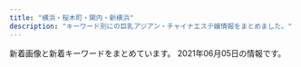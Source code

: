 ```yaml
---
title: "横浜・桜木町・関内・新横浜"
description: "キーワード別にの巨乳アジアン・チャイナエステ嬢情報をまとめました。"
---
```


新着画像と新着キーワードをまとめています。
2021年06月05日の情報です。

<DmmAffiliateIns />
<KeywordTable
  shops={
    [
    {
        "station": "JR\u95a2\u5185\u99c5\u5317\u53e3",
        "keywords": {},
        "name": "\u591c\u685c\uff5e\u3088\u3056\u304f\u3089\uff5e",
        "img_links": [
            "http://e-yozakura.xyz/images/sa.jpg",
            "http://e-yozakura.xyz/images/top.jpg",
            "http://e-yozakura.xyz/images/r4.jpg",
            "http://e-yozakura.xyz/images/r8.jpg",
            "http://e-yozakura.xyz/images/bj_03.jpg",
            "http://e-yozakura.xyz/images/m1.jpg",
            "http://e-yozakura.xyz/images/news03.png",
            "http://e-yozakura.xyz/images/12.jpg",
            "http://e-yozakura.xyz/images/r6.jpg",
            "http://e-yozakura.xyz/images/g0.jpg",
            "http://e-yozakura.xyz/images/r3.jpg",
            "http://e-yozakura.xyz/images/slide2.png",
            "http://e-yozakura.xyz/images/yuka.jpg",
            "http://e-yozakura.xyz/images/yuk.jpg",
            "http://e-yozakura.xyz/images/bj_01.jpg",
            "http://e-yozakura.xyz/images/r2.jpg",
            "http://e-yozakura.xyz/images/tite-staff.jpg",
            "http://e-yozakura.xyz/images/hh.jpg",
            "http://e-yozakura.xyz/images/g2.jpg",
            "http://e-yozakura.xyz/images/hua.jpg",
            "http://e-yozakura.xyz/images/r5.jpg",
            "http://e-yozakura.xyz/images/r1.jpg",
            "http://e-yozakura.xyz/images/ll.jpg",
            "http://e-yozakura.xyz/images/g5.jpg",
            "http://e-yozakura.xyz/images/g1.jpg",
            "http://e-yozakura.xyz/images/g8.jpg",
            "http://e-yozakura.xyz/images/news01.png",
            "http://e-yozakura.xyz/images/slide1.png",
            "http://e-yozakura.xyz/images/htm.jpg",
            "http://e-yozakura.xyz/images/g9.jpg",
            "http://e-yozakura.xyz/images/t.jpg",
            "http://e-yozakura.xyz/images/slide3.png",
            "http://e-yozakura.xyz/images/ai.jpg",
            "http://e-yozakura.xyz/images/mobile.png",
            "http://e-yozakura.xyz/images/17.jpg",
            "http://e-yozakura.xyz/images/r7.jpg",
            "http://e-yozakura.xyz/images/g4.jpg"
        ],
        "url": "http://e-yozakura.xyz/"
    },
    {
        "name": "\u30a2\u30cd\u30e9",
        "station": "JR\u95a2\u5185\u99c5\u5357\u53e3",
        "img_links": [
            "http://anela.iyasi.me/images/top/top_01.jpg",
            "http://anela.iyasi.me/images/top/top_03.jpg",
            "http://anela.iyasi.me/images/staff_one/staff_one_02.jpg",
            "http://anela.iyasi.me/images/staff/sta_0z8.jpg",
            "http://anela.iyasi.me/images/staff/sta_021.jpg",
            "http://anela.iyasi.me/images/staff_one/staff_one_01.jpg",
            "http://anela.iyasi.me/images/staff/sta_0z12.jpg",
            "http://anela.iyasi.me/images/staff_image/staff_d05.jpg",
            "http://anela.iyasi.me/images/home/top_qp.jpg",
            "http://anela.iyasi.me/images/gallery/gallery_402.jpg",
            "http://anela.iyasi.me/images/gallery/gallery_104.jpg",
            "http://anela.iyasi.me/images/staff_one/staff_one_05.jpg",
            "http://anela.iyasi.me/images/staff/sta_0z2.jpg",
            "http://anela.iyasi.me/images/home/QR.png",
            "http://anela.iyasi.me/images/staff_one/staff_one_top.jpg",
            "http://anela.iyasi.me/images/gallery/gallery_102.jpg",
            "http://anela.iyasi.me/images/staff/sta_01.jpg",
            "http://anela.iyasi.me/images/home/index_03.jpg",
            "http://anela.iyasi.me/images/staff_image/staff_d04.jpg",
            "http://anela.iyasi.me/images/staff/sta_03.jpg",
            "http://anela.iyasi.me/images/staff/sta_0z10.jpg",
            "http://anela.iyasi.me/images/gallery/gallery_403.jpg",
            "http://anela.iyasi.me/images/top/top_08.png",
            "http://anela.iyasi.me/images/staff/sta_010.jpg",
            "http://anela.iyasi.me/images/staff_one/staff_one_03.jpg",
            "http://anela.iyasi.me/images/gallery/gallery_401.jpg",
            "http://anela.iyasi.me/images/top/top_04.jpg",
            "http://anela.iyasi.me/images/staff/sta_06.jpg",
            "http://anela.iyasi.me/images/top/top_05.jpg",
            "http://anela.iyasi.me/images/staff_image/staff_d02.jpg",
            "http://anela.iyasi.me/images/staff/sta_04.jpg",
            "http://anela.iyasi.me/images/gallery/gallery_top.jpg",
            "http://anela.iyasi.me/images/system/syatem_302.jpg",
            "http://anela.iyasi.me/images/home/index_04.jpg",
            "http://anela.iyasi.me/images/staff_one/staff_one_04.jpg",
            "http://anela.iyasi.me/images/staff_image/staff_d03.jpg",
            "http://anela.iyasi.me/images/home/index_tel.jpg",
            "http://anela.iyasi.me/images/top/top_06.jpg",
            "http://anela.iyasi.me/images/gallery/gallery_404.jpg",
            "http://anela.iyasi.me/images/system/syatem_303.jpg",
            "http://anela.iyasi.me/images/staff/staff_top.jpg",
            "http://anela.iyasi.me/images/system/syatem_301.jpg",
            "http://anela.iyasi.me/images/top/top_02.jpg",
            "http://anela.iyasi.me/images/staff_image/staff_d01.jpg",
            "http://anela.iyasi.me/images/home/index_page_top.jpg",
            "http://anela.iyasi.me/images/gallery/gallery_101.jpg",
            "http://anela.iyasi.me/images/staff_image/staff_d06.jpg",
            "http://anela.iyasi.me/images/staff_one/staff_one_08.png",
            "http://anela.iyasi.me/images/gallery/gallery_103.jpg",
            "http://anela.iyasi.me/images/home/index_qup.jpg",
            "http://anela.iyasi.me/images/staff/sta_023.jpg",
            "http://anela.iyasi.me/images/staff_one/staff_one_07.png",
            "http://anela.iyasi.me/images/gallery/gallery_01.jpg",
            "http://anela.iyasi.me/images/staff/sta_0z9.jpg"
        ],
        "keywords": {},
        "url": "http://anela.iyasi.me/"
    },
    {
        "keywords": {
            "87": 2,
            "86": 1,
            "E": 2,
            "83": 1,
            "D": 2
        },
        "station": "JR\u4e2d\u5c71\u99c5",
        "url": "http://flower.ests.jp/",
        "name": "\u7f8e\u5c11\u5973\u5b66\u9662",
        "img_links": [
            "http://flower.ests.jp/images/s_face.jpg",
            "http://flower.ests.jp/images/s_sysytem.jpg",
            "http://flower.ests.jp/images/mobile.jpg",
            "http://flower.ests.jp/images/room2.jpg",
            "http://flower.a1.jps.mn/upload/sites/47/2021/05/2021052015280576-252x378.jpg",
            "http://flower.ests.jp/images/s_pick.jpg",
            "http://flower.ests.jp/images/s_staff.jpg",
            "http://flower.a1.jps.mn/upload/sites/47/2021/05/2021052015280365-365x548.jpg",
            "http://flower.ests.jp/images/room3.jpg",
            "http://flower.ests.jp/images/s_news.jpg",
            "http://flower.ests.jp/images/s_info.jpg",
            "http://flower.a1.jps.mn/upload/sites/47/2021/05/2021052015280184-252x378.jpg",
            "http://flower.ests.jp/images/1.jpg",
            "http://flower.a1.jps.mn/upload/sites/47/2021/05/2021052015280576-365x548.jpg",
            "http://flower.ests.jp/images/nbj4.jpg",
            "http://flower.ests.jp/images/room4.jpg",
            "http://flower.a1.jps.mn/upload/sites/47/2021/05/2021052015280365-252x378.jpg",
            "http://flower.a1.jps.mn/upload/sites/47/2021/05/2021052015280476-365x548.jpg",
            "http://flower.ests.jp/images/s_link.jpg",
            "http://flower.a1.jps.mn/upload/sites/47/2021/05/2021052015280184-365x548.jpg",
            "http://flower.ests.jp/images/nbj2.jpg",
            "http://flower.ests.jp/images/room1.jpg",
            "http://flower.a1.jps.mn/upload/sites/47/2021/05/2021052015280476-252x378.jpg",
            "http://flower.ests.jp/images/top.jpg"
        ]
    },
    {
        "station": "JR\u4e2d\u5c71\u99c5\u5317\u53e3",
        "img_links": [
            "http://akashiya-massage.com/i/img/sta12.jpg",
            "http://akashiya-massage.com/img/mo.png",
            "http://akashiya-massage.com/img/head.png",
            "http://akashiya-massage.com/img/st13.jpg",
            "http://akashiya-massage.com/img/IMG_17480.jpg",
            "http://akashiya-massage.com/img/bottom.png",
            "http://akashiya-massage.com/i/img/sta10.jpg",
            "http://akashiya-massage.com/img/sta11.jpg",
            "http://akashiya-massage.com/i/img/r1.jpg",
            "http://akashiya-massage.com/img/nos.jpg",
            "http://akashiya-massage.com/img/st10.jpg",
            "http://akashiya-massage.com/i/img/sta11.jpg",
            "http://akashiya-massage.com/i/img/acc-2.png",
            "http://akashiya-massage.com/i/img/acc-4.png",
            "http://akashiya-massage.com/i/img/st10.jpg",
            "http://akashiya-massage.com/i/img/acc-3.png",
            "http://akashiya-massage.com/i/img/sta13.jpg",
            "http://akashiya-massage.com/img/IMG_1709.jpg",
            "http://akashiya-massage.com/i/img/acc-1.jpg",
            "http://akashiya-massage.com/img/sta10.jpg",
            "http://akashiya-massage.com/i/img/r4.jpg",
            "http://akashiya-massage.com/i/img/r5.jpg",
            "http://akashiya-massage.com/i/img/acc-5.jpg",
            "http://akashiya-massage.com/img/st11.jpg",
            "http://akashiya-massage.com/i/img/r3.jpg",
            "http://akashiya-massage.com/i/img/r2.jpg",
            "http://akashiya-massage.com/img/st12.jpg",
            "http://akashiya-massage.com/img/sta12.jpg",
            "http://akashiya-massage.com/img/c1.jpg",
            "http://akashiya-massage.com/img/IMG_17410.jpg",
            "http://akashiya-massage.com/img/sta13.jpg"
        ],
        "name": "\u30a2\u30ab\u30b7\u30e4",
        "keywords": {
            "87": 1,
            "84": 1,
            "C": 15,
            "D": 2,
            "88": 1,
            "86": 1,
            "E": 2
        },
        "url": "http://akashiya-massage.com/"
    },
    {
        "keywords": {
            "86": 58,
            "E": 18,
            "D": 40
        },
        "img_links": [
            "http://relax-aroma.red/images/cg011.jpg",
            "http://relax-aroma.red/images/cg07.jpg",
            "http://relax-aroma.red/images/cg04.jpg",
            "http://relax-aroma.red/images/cg05.jpg",
            "http://relax-aroma.red/images/cg06.jpg",
            "http://relax-aroma.red/images/cg02.jpg",
            "http://relax-aroma.red/images/cg08.jpg",
            "http://relax-aroma.red/images/cg01.jpg",
            "http://relax-aroma.red/images/qr.jpg",
            "http://relax-aroma.red/images/sys.jpg",
            "http://relax-aroma.red/images/acc.jpg",
            "http://relax-aroma.red/images/top.png",
            "http://relax-aroma.red/images/top2.png",
            "http://relax-aroma.red/images/spacer300x450.png",
            "http://relax-aroma.red/images/up_100_1_0.jpg",
            "http://relax-aroma.red/images/spacer900x360.png",
            "http://relax-aroma.red/images/cg03.jpg",
            "http://relax-aroma.red/images/cg052.jpg",
            "http://relax-aroma.red/images/cg051.jpg"
        ],
        "station": "JR\u6771\u795e\u5948\u5ddd\u99c5\u897f\u53e3",
        "name": "Dream",
        "url": "http://relax-aroma.red/"
    },
    {
        "name": "NaNa \uff5e\u30ca\u30ca\uff5e",
        "url": "http://relax-massage.blue/",
        "keywords": {
            "D": 12,
            "E": 12,
            "86": 27,
            "C": 3
        },
        "station": "\u95a2\u5185\u99c5\u5317\u53e3",
        "img_links": [
            "http://relax-massage.blue/images/cg021.jpg",
            "http://relax-massage.blue/images/r3.jpg",
            "http://relax-massage.blue/images/cg10.jpg",
            "http://relax-massage.blue/images/staff_s.png",
            "http://relax-massage.blue/images/top.png",
            "http://relax-massage.blue/images/r1.jpg",
            "http://relax-massage.blue/images/evetop.png",
            "http://relax-massage.blue/images/r2.jpg",
            "http://relax-massage.blue/images/news.png",
            "http://relax-massage.blue/images/cg02.jpg",
            "http://relax-massage.blue/images/cg05.jpg",
            "http://relax-massage.blue/images/cg08.jpg",
            "http://relax-massage.blue/images/cg06.jpg",
            "http://relax-massage.blue/images/cg09.jpg",
            "http://relax-massage.blue/images/r4.jpg",
            "http://relax-massage.blue/images/cg01.jpg",
            "http://relax-massage.blue/images/cg07.jpg",
            "http://relax-massage.blue/images/kan.jpg",
            "http://relax-massage.blue/images/cg03.jpg"
        ]
    },
    {
        "img_links": [
            "http://www.gekabijin.esjprk.com/files/011.jpg",
            "http://www.gekabijin.esjprk.com/img/ttl_info.png",
            "http://www.gekabijin.esjprk.com/files/006.jpg",
            "http://www.gekabijin.esjprk.com/img/pickup.jpg",
            "http://www.gekabijin.esjprk.com/img/btn_side_mobile.jpg",
            "http://www.gekabijin.esjprk.com/files/009.jpg",
            "http://www.gekabijin.esjprk.com/files/010-02.jpg",
            "http://www.gekabijin.esjprk.com/files/006-02.jpg",
            "http://www.gekabijin.esjprk.com/files/001.jpg",
            "http://www.gekabijin.esjprk.com/files/002-02.jpg",
            "http://www.gekabijin.esjprk.com/files/009-02.jpg",
            "http://www.gekabijin.esjprk.com/img/btn_blog.png",
            "http://www.gekabijin.esjprk.com/files/002.jpg",
            "http://www.gekabijin.esjprk.com/files/004.jpg",
            "http://www.gekabijin.esjprk.com/files/004-02.jpg",
            "http://www.gekabijin.esjprk.com/files/008.jpg",
            "http://www.gekabijin.esjprk.com/files/010.jpg",
            "http://www.gekabijin.esjprk.com/files/008-02.jpg",
            "http://www.gekabijin.esjprk.com/img/tel.png",
            "http://www.gekabijin.esjprk.com/files/011-02.jpg",
            "http://www.gekabijin.esjprk.com/files/001-02.jpg",
            "http://www.gekabijin.esjprk.com/img/goback.jpg",
            "http://www.gekabijin.esjprk.com/img/ttl_news.png"
        ],
        "keywords": {
            "87": 10,
            "88": 2,
            "D": 10,
            "C": 22,
            "86": 2,
            "85": 2
        },
        "station": "JR\u6771\u795e\u5948\u5ddd\u99c5\u897f\u53e3",
        "url": "http://www.gekabijin.esjprk.com/",
        "name": "\u82b1\u9b41"
    },
    {
        "name": "\u30c0\u30a4\u30e4",
        "img_links": [
            "http://diamond.esute.tokyo/images/bill.png",
            "http://diamond.esute.tokyo/images/bar-cam.png",
            "http://diamond.esute.tokyo/images/bar-interior.png",
            "http://diamond.esute.tokyo/staff/s-mari.jpg",
            "http://diamond.esute.tokyo/staff/s-yumi.jpg",
            "http://diamond.esute.tokyo/images/c-interior.png",
            "http://diamond.esute.tokyo/staff/s-sora.jpg",
            "http://diamond.esute.tokyo/images/pic2.jpg",
            "http://diamond.esute.tokyo/images/bar-pickup.png",
            "http://diamond.esute.tokyo/images/bar-staff.png",
            "http://diamond.esute.tokyo/images/cam20210413.png",
            "http://diamond.esute.tokyo/images/footer.png",
            "http://diamond.esute.tokyo/images/b-tel.png",
            "http://diamond.esute.tokyo/images/pic-akasuri2021.png",
            "http://diamond.esute.tokyo/images/c-top.png",
            "http://diamond.esute.tokyo/images/c-staff.png",
            "http://diamond.esute.tokyo/images/pic11.jpg"
        ],
        "keywords": {},
        "station": "JR\u95a2\u5185\u99c5\u5357\u53e3",
        "url": "http://diamond.esute.tokyo/"
    },
    {
        "name": "\u7f8e\u4eba\u9928",
        "keywords": {},
        "station": "\u6238\u90e8\u99c5",
        "img_links": [
            "http://www.bijinkan.esturl.com/images/nav-006.png",
            "http://www.bijinkan.esturl.com/photo_news/upimg/313515f7c41b421816_1.jpg",
            "http://www.bijinkan.esturl.com/images/nav-001.png",
            "http://www.bijinkan.esturl.com/files/004.jpg",
            "http://www.bijinkan.esturl.com/images/nav-005.png",
            "http://www.bijinkan.esturl.com/images/tel.png",
            "http://www.bijinkan.esturl.com/images/nav-003.png",
            "http://www.bijinkan.esturl.com/photo_news/upimg/313515f7c41b421816_2.jpg",
            "http://www.bijinkan.esturl.com/files/008.jpg",
            "http://www.bijinkan.esturl.com/images/top01.png",
            "http://www.bijinkan.esturl.com/images/top02-left.png",
            "http://www.bijinkan.esturl.com/images/osusume01.png",
            "http://www.bijinkan.esturl.com/photo_news/upimg/313515f7c41b421816_0.jpg",
            "http://www.bijinkan.esturl.com/files/007.jpg",
            "http://www.bijinkan.esturl.com/images/top003.png",
            "http://www.bijinkan.esturl.com/images/nav-002.png",
            "http://www.bijinkan.esturl.com/images/nav-004.png",
            "http://www.bijinkan.esturl.com/files/006.jpg"
        ],
        "url": "http://www.bijinkan.esturl.com/"
    },
    {
        "img_links": [
            "http://latte.iest.xyz/css/staff/staff02.jpg",
            "http://latte.iest.xyz/css/nav/nav-003.png",
            "http://latte.iest.xyz/css/nav/nav-005.png",
            "http://latte.iest.xyz/css/nav/nav-001.png",
            "http://latte.iest.xyz/css/head-change.jpg",
            "http://latte.iest.xyz/css/staff/staff06.jpg",
            "http://latte.iest.xyz/css/osusume01.jpg",
            "http://latte.iest.xyz/css/nav/nav-006.png",
            "http://latte.iest.xyz/css/nav/nav-004.png",
            "http://latte.iest.xyz/css/top03.jpg",
            "http://latte.iest.xyz/css/tel01.png",
            "http://latte.iest.xyz/css/staff/staff01.jpg",
            "http://latte.iest.xyz/css/nav/nav-002.png"
        ],
        "keywords": {
            "88": 1,
            "D": 3,
            "89": 2
        },
        "name": "\u68ee\u7f85",
        "url": "http://latte.iest.xyz/",
        "station": "JR\u95a2\u5185\u99c5\u5357\u53e3"
    },
    {
        "keywords": {},
        "img_links": [
            "http://www.oguti.work/staff/rie.jpg",
            "http://www.oguti.work/images/interior_t.jpg",
            "http://www.oguti.work/images/head.jpg",
            "http://www.oguti.work/img/miki2.jpg",
            "http://www.oguti.work/img/kaori1.jpg",
            "http://www.oguti.work/images/s1.png",
            "http://www.oguti.work/images/4.jpg",
            "http://www.oguti.work/img/yuna1.jpg",
            "http://www.oguti.work/images/tg.jpg",
            "http://www.oguti.work/img/yuna2.jpg",
            "http://www.oguti.work/staff/yuna.jpg",
            "http://www.oguti.work/img/miki1.jpg",
            "http://www.oguti.work/images/rec2.jpg",
            "http://www.oguti.work/images/rec1.jpg",
            "http://www.oguti.work/images/int2.jpg",
            "http://www.oguti.work/staff/kaori.jpg",
            "http://www.oguti.work/images/3.jpg",
            "http://www.oguti.work/images/int1.jpg",
            "http://www.oguti.work/images/ac1.jpg",
            "http://www.oguti.work/images/1.jpg",
            "http://www.oguti.work/staff/miki.jpg",
            "http://www.oguti.work/images/staff_t.jpg",
            "http://www.oguti.work/images/sys.jpg",
            "http://www.oguti.work/images/news.jpg",
            "http://www.oguti.work/images/2.jpg",
            "http://www.oguti.work/img/rie1.jpg"
        ],
        "station": "JR\u5927\u53e3\u99c5\u6771\u53e3",
        "url": "http://www.oguti.work/",
        "name": "\u7d50"
    },
    {
        "station": "JR\u6771\u795e\u5948\u5ddd\u99c5\u897f\u53e3",
        "name": "\u7652\u3057\u306e\u5bb6",
        "url": "http://www.lavender.esjoho.com/",
        "keywords": {
            "86": 4,
            "87": 2,
            "D": 6
        },
        "img_links": [
            "http://www.lavender.esjoho.com/images/ta.jpg",
            "http://www.lavender.esjoho.com/images/head.jpg",
            "http://www.lavender.esjoho.com/sp/menu/interior.jpg",
            "http://www.lavender.esjoho.com/sp/images/topgirl.jpg",
            "http://www.lavender.esjoho.com/sp/images/time.jpg",
            "http://www.lavender.esjoho.com/images/int2.png",
            "http://www.lavender.esjoho.com/sp/images/pc.jpg",
            "http://www.lavender.esjoho.com/files/024.jpg",
            "http://www.lavender.esjoho.com/images/sys2.png",
            "http://www.lavender.esjoho.com/sp/images/newsb.jpg",
            "http://www.lavender.esjoho.com/images/link_t.png",
            "http://www.lavender.esjoho.com/images/concept.jpg",
            "http://www.lavender.esjoho.com/files/021.jpg",
            "http://www.lavender.esjoho.com/sp/menu/top.jpg",
            "http://www.lavender.esjoho.com/sp/images/tel.jpg",
            "http://www.lavender.esjoho.com/images/news.jpg",
            "http://www.lavender.esjoho.com/images/rec1.png",
            "http://www.lavender.esjoho.com/images/interior_t.png",
            "http://www.lavender.esjoho.com/sp/images/news.jpg",
            "http://www.lavender.esjoho.com/images/sys3.png",
            "http://www.lavender.esjoho.com/sp/menu/staff.jpg",
            "http://www.lavender.esjoho.com/sp/images/interior_t.jpg",
            "http://www.lavender.esjoho.com/sp/images/head.jpg",
            "http://www.lavender.esjoho.com/images/staff_t.png",
            "http://www.lavender.esjoho.com/sp/images/top.jpg",
            "http://www.lavender.esjoho.com/files/019.jpg",
            "http://www.lavender.esjoho.com/files/045.jpg",
            "http://www.lavender.esjoho.com/images/int1.png",
            "http://www.lavender.esjoho.com/images/rec2.png",
            "http://www.lavender.esjoho.com/sp/images/footer.jpg",
            "http://www.lavender.esjoho.com/sp/images/staff_t.jpg",
            "http://www.lavender.esjoho.com/files/029.jpg",
            "http://www.lavender.esjoho.com/images/mobile.jpg",
            "http://www.lavender.esjoho.com/files/035.jpg",
            "http://www.lavender.esjoho.com/images/sm.jpg",
            "http://www.lavender.esjoho.com/images/line.png"
        ]
    },
    {
        "name": "\u990a\u5fc3\u5802",
        "url": "http://www.yoshindo.es-relax.info/",
        "keywords": {},
        "img_links": [
            "http://www.yoshindo.es-relax.info/images/info2.jpg",
            "http://www.yoshindo.es-relax.info/images/top-kpbar.png",
            "http://www.yoshindo.es-relax.info/images/yuna1.jpg",
            "http://www.yoshindo.es-relax.info/images/sidebar-credit.png",
            "http://www.yoshindo.es-relax.info/images/yui1.jpg",
            "http://www.yoshindo.es-relax.info/images/yuki1.jpg",
            "http://www.yoshindo.es-relax.info/images/info6.jpg",
            "http://www.yoshindo.es-relax.info/images/info3.jpg",
            "http://www.yoshindo.es-relax.info/images/topinfo.png",
            "http://www.yoshindo.es-relax.info/images/info5.jpg",
            "http://www.yoshindo.es-relax.info/images/sayuri1.jpg",
            "http://www.yoshindo.es-relax.info/images/topbar.png",
            "http://www.yoshindo.es-relax.info/images/info1.jpg",
            "http://www.yoshindo.es-relax.info/images/arisu1.jpg",
            "http://www.yoshindo.es-relax.info/images/info4.jpg",
            "http://www.yoshindo.es-relax.info/images/topnews.png",
            "http://www.yoshindo.es-relax.info/images/youko1.jpg"
        ],
        "station": "\u53cd\u753a\u99c5"
    },
    {
        "url": "http://iyasibest.com/",
        "name": "\u7652\u3057\u30d9\u30b9\u30c8",
        "img_links": [
            "http://iyasibest.com/images/store/03.jpg",
            "http://iyasibest.com/staffPhoto/b20200711165223.jpg",
            "http://iyasibest.com/staffPhoto/b20200911161049.jpg",
            "http://iyasibest.com/staffPhoto/b20200228201258.jpg",
            "http://iyasibest.com/images/store/o04.jpg",
            "http://iyasibest.com/staffPhoto/b20200531120750.jpg",
            "http://iyasibest.com/images/store/o11.jpg",
            "http://iyasibest.com/images/returnBtn.png",
            "http://iyasibest.com/images/store/01.jpg",
            "http://iyasibest.com/images/store/o01.jpg",
            "http://iyasibest.com/images/store/o03.jpg",
            "http://iyasibest.com/staffPhoto/b20200306221420.jpg",
            "http://iyasibest.com/staffPhoto/b20200402041705.jpg",
            "http://iyasibest.com/uploadfiles/images/campaignIyasibestCom1.png",
            "http://iyasibest.com/images/store/o10.jpg",
            "http://iyasibest.com/images/store/o09.jpg",
            "http://iyasibest.com/uploadfiles/images/campaignIyasibestCom2.png",
            "http://iyasibest.com/images/store/o05.jpg",
            "http://iyasibest.com/staffPhoto/b20200310001745.jpg",
            "http://iyasibest.com/images/store/o02.jpg",
            "http://iyasibest.com/images/store/02.jpg",
            "http://iyasibest.com/images/store/o08.jpg",
            "http://iyasibest.com/staffPhoto/b20210209224424.jpg",
            "http://iyasibest.com/images/store/o06.jpg",
            "http://iyasibest.com/staffPhoto/b20201102190836.jpg",
            "http://iyasibest.com/staffPhoto/b20210503153528.jpg",
            "http://iyasibest.com/staffPhoto/b20210121203305.jpg",
            "http://iyasibest.com/images/store/o07.jpg"
        ],
        "keywords": {
            "\u30bb\u30af\u30b7\u30fc": 4,
            "D": 2,
            "87": 1,
            "C": 5,
            "E": 1,
            "88": 2,
            "98": 1,
            "85": 2,
            "97": 1,
            "86": 2,
            "82": 1
        },
        "station": "JR\u95a2\u5185\u99c5\u5357\u53e3"
    },
    {
        "img_links": [],
        "url": "https://arena.xyz.mn/",
        "name": "\u30a2\u30ea\u30fc\u30ca",
        "station": "JR\u6a2a\u6d5c\u99c5\u897f\u53e3",
        "keywords": {}
    },
    {
        "img_links": [
            "http://viyuiop.xyz/static/picture/head.jpg",
            "http://viyuiop.xyz/uploads/210512/1-210512124613W6.jpg",
            "http://viyuiop.xyz/uploads/210517/1-21051G23ZJc.jpg",
            "http://viyuiop.xyz/uploads/210430/1-2104301KKM53.jpg",
            "http://viyuiop.xyz/static/picture/foot.png",
            "http://viyuiop.xyz/uploads/210506/1-210506091Q9491.jpg",
            "http://viyuiop.xyz/uploads/210430/1-210430153051255.jpg",
            "http://viyuiop.xyz/static/picture/ttl_staff.png",
            "http://viyuiop.xyz/static/picture/campaign_ani.jpg",
            "http://viyuiop.xyz/static/picture/topimg1.jpg",
            "http://viyuiop.xyz/uploads/210430/1-21043015301GC.jpg",
            "http://viyuiop.xyz/uploads/210430/1-2104301531225L.jpg",
            "http://viyuiop.xyz/static/picture/topimg2.jpg"
        ],
        "station": "JR\u4e2d\u5c71\u99c5\u5317\u53e3",
        "keywords": {
            "\u4e73": 2
        },
        "url": "http://viyuiop.xyz/",
        "name": "\u82b1\u306e\u5929\u4f7f"
    },
    {
        "keywords": {},
        "img_links": [
            "http://r-relax.info/images/index_18.jpg",
            "http://r-relax.info/images/r05.jpg",
            "http://r-relax.info/images/r06.jpg",
            "http://r-relax.info/girl/04.jpg",
            "http://r-relax.info/images/r02.jpg",
            "http://r-relax.info/images/index_13.jpg",
            "http://r-relax.info/girl/011.jpg",
            "http://r-relax.info/images/index_04.jpg",
            "http://r-relax.info/images/index_12.jpg",
            "http://r-relax.info/images/index_03.jpg",
            "http://r-relax.info/girl/00.jpg",
            "http://r-relax.info/girl/02a.jpg",
            "http://r-relax.info/girl/04a.jpg",
            "http://r-relax.info/images/rec_09.jpg",
            "http://r-relax.info/girl/03.jpg",
            "http://r-relax.info/girl/05.jpg",
            "http://r-relax.info/girl/05a.jpg",
            "http://r-relax.info/girl/02.jpg",
            "http://r-relax.info/images/staff_09.jpg",
            "http://r-relax.info/images/sub_12.jpg",
            "http://r-relax.info/images/rec.jpg",
            "http://r-relax.info/images/sys_09.jpg",
            "http://r-relax.info/images/r03.jpg",
            "http://r-relax.info/girl/03a.jpg",
            "http://r-relax.info/images/index_06.jpg",
            "http://r-relax.info/images/index_05.jpg",
            "http://r-relax.info/images/index_07.jpg",
            "http://r-relax.info/images/info.jpg",
            "http://r-relax.info/images/r01.jpg",
            "http://r-relax.info/images/index_17.jpg",
            "http://r-relax.info/images/r04.jpg",
            "http://r-relax.info/girl/09.jpg",
            "http://r-relax.info/images/index_01.jpg",
            "http://r-relax.info/images/index_02.jpg",
            "http://r-relax.info/images/info_09.jpg"
        ],
        "station": "JR\u65b0\u6a2a\u6d5c\u99c5",
        "name": "\u30de\u30a4\u30de\u30ea\u30e4",
        "url": "http://r-relax.info/"
    },
    {
        "keywords": {},
        "img_links": [
            "http://aroma-est.xyz/img/r3.jpg",
            "http://aroma-est.xyz/img/cg07.jpg",
            "http://aroma-est.xyz/img/cg05.jpg",
            "http://aroma-est.xyz/img/cg02.jpg",
            "http://aroma-est.xyz/img/cg01.jpg",
            "http://aroma-est.xyz/img/topimg.jpg",
            "http://aroma-est.xyz/img/cg04.jpg",
            "http://aroma-est.xyz/img/cg0.jpg",
            "http://aroma-est.xyz/img/r0.jpg",
            "http://aroma-est.xyz/img/topimg1.jpg",
            "http://aroma-est.xyz/img/cg06.jpg",
            "http://aroma-est.xyz/img/r2.jpg"
        ],
        "url": "http://aroma-est.xyz/",
        "station": "JR\u6771\u795e\u5948\u5ddd\u99c5\u897f\u53e3",
        "name": "Sugar \uff5e\u30b7\u30e5\u30ac\u30fc\uff5e"
    },
    {
        "keywords": {},
        "url": "http://xn--cckubj6bwie8h7e.net/",
        "name": "IRIS",
        "station": "JR\u65b0\u6a2a\u6d5c\u99c58\u756a\u51fa\u53e3",
        "img_links": [
            "http://xn--cckubj6bwie8h7e.net/images/google_plus.png",
            "http://xn--cckubj6bwie8h7e.net/images/footer-l.png",
            "http://xn--cckubj6bwie8h7e.net/images/esthe3.jpg",
            "http://xn--cckubj6bwie8h7e.net/images/link.png",
            "http://xn--cckubj6bwie8h7e.net/images/line.png",
            "http://xn--cckubj6bwie8h7e.net/images/esthe1.jpg",
            "http://xn--cckubj6bwie8h7e.net/images/r3.jpg",
            "http://xn--cckubj6bwie8h7e.net/images/main-sp.jpg",
            "http://xn--cckubj6bwie8h7e.net/images/cg03.jpg",
            "http://xn--cckubj6bwie8h7e.net/images/cg02.jpg",
            "http://xn--cckubj6bwie8h7e.net/images/facebook.png",
            "http://xn--cckubj6bwie8h7e.net/images/flower.png",
            "http://xn--cckubj6bwie8h7e.net/images/main1.jpg",
            "http://xn--cckubj6bwie8h7e.net/images/r2.jpg",
            "http://xn--cckubj6bwie8h7e.net/images/esthe2.jpg",
            "http://xn--cckubj6bwie8h7e.net/images/esthe6.jpg",
            "http://xn--cckubj6bwie8h7e.net/images/esthe7.jpg",
            "http://xn--cckubj6bwie8h7e.net/images/staff.png",
            "http://xn--cckubj6bwie8h7e.net/images/r1.jpg",
            "http://xn--cckubj6bwie8h7e.net/images/cg01.jpg",
            "http://xn--cckubj6bwie8h7e.net/images/header3.png",
            "http://xn--cckubj6bwie8h7e.net/images/esthe4.jpg",
            "http://xn--cckubj6bwie8h7e.net/images/r4.jpg",
            "http://xn--cckubj6bwie8h7e.net/images/cg04.jpg",
            "http://xn--cckubj6bwie8h7e.net/images/footer-r.png",
            "http://xn--cckubj6bwie8h7e.net/link/menlog.jpg",
            "http://xn--cckubj6bwie8h7e.net/images/home.png",
            "http://xn--cckubj6bwie8h7e.net/images/cg05.jpg",
            "http://xn--cckubj6bwie8h7e.net/images/twitter.png",
            "http://xn--cckubj6bwie8h7e.net/images/clear.png"
        ]
    },
    {
        "url": "http://pink.msa.jp/",
        "name": "\u30d4\u30f3\u30af",
        "keywords": {
            "85": 6,
            "86": 6,
            "83": 3,
            "84": 3
        },
        "station": "JR\u95a2\u5185\u99c5\u5357\u53e3",
        "img_links": [
            "http://pink.msa.jp/layer/images/top/top_01.jpg",
            "http://pink.msa.jp/layer/images/top/top_02.jpg",
            "http://pink.msa.jp/layer/images/top/top_06.jpg",
            "http://pink.msa.jp/images/top2.jpg",
            "http://pink.msa.jp/images/ser3.jpg",
            "http://pink.msa.jp/images/staff_03.jpg",
            "http://pink.msa.jp/layer/images/top/top_03.jpg",
            "http://pink.msa.jp/images/wenzi-staff.png",
            "http://pink.msa.jp/layer/images/top/top_05.jpg",
            "http://pink.msa.jp/images/s_info.png",
            "http://pink.msa.jp/images/staff_06.jpg",
            "http://pink.msa.jp/images/top1.jpg",
            "http://pink.msa.jp/images/ser2.jpg",
            "http://pink.msa.jp/layer/images/top.jpg",
            "http://pink.msa.jp/images/staff_08.jpg",
            "http://pink.msa.jp/images/staff_02.jpg",
            "http://pink.msa.jp/images/s_service.png",
            "http://pink.msa.jp/layer/images/top/top_08.png",
            "http://pink.msa.jp/images/info.png",
            "http://pink.msa.jp/images/1.jpg",
            "http://pink.msa.jp/images/staff_bj1.png",
            "http://pink.msa.jp/images/staff_04.jpg",
            "http://pink.msa.jp/images/ser1.jpg",
            "http://pink.msa.jp/images/ser4.jpg",
            "http://pink.msa.jp/images/staff_bj4.png",
            "http://pink.msa.jp/layer/images/top/top_04.jpg",
            "http://pink.msa.jp/images/staff_07.jpg"
        ]
    },
    {
        "keywords": {},
        "station": "JR\u95a2\u5185\u99c5\u5357\u53e3",
        "name": "Venus",
        "url": "http://es-kannai.link",
        "img_links": [
            "http://es-kannai.link/wp-content/themes/template-salon2/images/info.png",
            "http://es-kannai.link/wp-content/uploads/2021/04/IMG_5652-250x376.jpg",
            "http://es-kannai.link/wp-content/uploads/2021/04/IMG_5649-250x376.jpg",
            "http://es-kannai.link/wp-content/uploads/2016/12/aa.jpg",
            "http://es-kannai.link/wp-content/uploads/2021/04/IMG_5652-400x600.jpg",
            "http://es-kannai.link/wp-content/uploads/2016/12/vv.jpg",
            "http://es-kannai.link/wp-content/themes/template-salon2/images/m-info.png",
            "http://es-kannai.link/wp-content/uploads/2016/12/dd.png",
            "http://es-kannai.link/wp-content/uploads/2021/04/IMG_5651-250x376.jpg",
            "http://es-kannai.link/wp-content/uploads/2016/12/a.jpg",
            "http://es-kannai.link/wp-content/uploads/2021/04/IMG_5650.jpg",
            "http://es-kannai.link/wp-content/uploads/2016/12/d.png",
            "http://es-kannai.link/wp-content/uploads/2016/12/vvv.png",
            "http://es-kannai.link/wp-content/uploads/2021/04/IMG_5653-400x600.jpg",
            "http://es-kannai.link/wp-content/uploads/2021/04/IMG_5651-400x600.jpg",
            "http://es-kannai.link/wp-content/uploads/2021/04/IMG_5649-400x600.jpg",
            "http://es-kannai.link/wp-content/uploads/2021/04/IMG_5650-250x376.jpg",
            "http://es-kannai.link/wp-content/themes/template-salon2/images/main-img.jpg",
            "http://cdn.dino-es.com/images/logo/200x40DinoEs.png",
            "http://es-kannai.link/wp-content/themes/template-salon2/images/campaign-bnr.png",
            "http://es-kannai.link/wp-content/uploads/2021/04/IMG_5653-250x376.jpg",
            "http://es-kannai.link/wp-content/uploads/2021/04/IMG_5651.jpg",
            "http://es-kannai.link/wp-content/uploads/2021/04/IMG_5649.jpg",
            "http://es-kannai.link/wp-content/themes/template-salon2/images/news-ttl.jpg",
            "http://es-kannai.link/wp-content/uploads/2021/04/IMG_5653.jpg",
            "http://es-kannai.link/wp-content/uploads/2016/12/aaa.jpg",
            "http://es-kannai.link/wp-content/uploads/2016/12/vvvv.png",
            "http://es-kannai.link/wp-content/uploads/2021/04/IMG_5650-400x600.jpg",
            "http://es-kannai.link/wp-content/uploads/2016/12/v.jpg",
            "http://es-kannai.link/wp-content/uploads/2021/04/IMG_5652.jpg",
            "http://es-kannai.link/wp-content/themes/template-salon2/images/newface-ttl.jpg",
            "http://es-kannai.link/wp-content/uploads/2016/12/aaaa.jpg"
        ]
    },
    {
        "station": "JR\u6771\u795e\u5948\u5ddd\u99c5\u897f\u53e3",
        "url": "http://www.muse.mensest.com/",
        "img_links": [
            "http://www.muse.mensest.com/images/tit_new.png",
            "http://www.muse.mensest.com/photo_news/upimg/32287607e6deea8b73_0.jpg",
            "http://www.muse.mensest.com/files/007.jpg",
            "http://www.muse.mensest.com/images/top.jpg",
            "http://www.muse.mensest.com/files/005.jpg",
            "http://www.muse.mensest.com/photo_news/upimg/58411609358e5df90e_0.jpg",
            "http://www.muse.mensest.com/images/sp_tit_therapist.png",
            "http://www.muse.mensest.com/photo_news/upimg/58411609358e5df90e_1.jpg",
            "http://www.muse.mensest.com/images/img_tel.png",
            "http://www.muse.mensest.com/images/sp_top.jpg",
            "http://www.muse.mensest.com/images/tit_therapist.png",
            "http://www.muse.mensest.com/photo_news/upimg/6082860ab55b055366_0.jpg",
            "http://www.muse.mensest.com/files/001.jpg",
            "http://www.muse.mensest.com/files/002.jpg",
            "http://www.muse.mensest.com/files/004.jpg",
            "http://www.muse.mensest.com/images/sp_tit_new.png",
            "http://www.muse.mensest.com/files/003.jpg",
            "http://www.muse.mensest.com/images/maining.jpg",
            "http://www.muse.mensest.com/photo_news/upimg/6082860ab55b055366_1.jpg",
            "http://www.muse.mensest.com/photo_news/upimg/32287607e6deea8b73_1.jpg",
            "http://www.muse.mensest.com/files/006.jpg"
        ],
        "name": "\u7f8e\u4eba\u9b5a",
        "keywords": {
            "C": 6,
            "87": 36,
            "86": 6,
            "D": 36
        }
    },
    {
        "url": "https://en.reraku.work/",
        "img_links": [],
        "name": "\u7e01",
        "keywords": {},
        "station": "\u4f0a\u52e2\u4f50\u6728\u9577\u8005\u753a\u99c5"
    },
    {
        "url": "http://xn--vckg5a5c7c8c1czd.xyz/",
        "img_links": [
            "http://xn--vckg5a5c7c8c1czd.xyz/img/cg07.png",
            "http://xn--vckg5a5c7c8c1czd.xyz/img/tel.png",
            "http://xn--vckg5a5c7c8c1czd.xyz/img/cg01.png",
            "http://xn--vckg5a5c7c8c1czd.xyz/img/cg06.png",
            "http://xn--vckg5a5c7c8c1czd.xyz/img/nav-005.png",
            "http://xn--vckg5a5c7c8c1czd.xyz/img/cg08.png",
            "http://xn--vckg5a5c7c8c1czd.xyz/img/nav-001.png",
            "http://xn--vckg5a5c7c8c1czd.xyz/img/cg10.png",
            "http://xn--vckg5a5c7c8c1czd.xyz/img/nav-003.png",
            "http://xn--vckg5a5c7c8c1czd.xyz/img/nav-002.png",
            "http://xn--vckg5a5c7c8c1czd.xyz/img/a1.jpg",
            "http://xn--vckg5a5c7c8c1czd.xyz/img/nav-006.png",
            "http://xn--vckg5a5c7c8c1czd.xyz/img/a2.jpg",
            "http://xn--vckg5a5c7c8c1czd.xyz/img/cg02.png",
            "http://xn--vckg5a5c7c8c1czd.xyz/img/top01.png",
            "http://xn--vckg5a5c7c8c1czd.xyz/img/a4.jpg",
            "http://xn--vckg5a5c7c8c1czd.xyz/img/nav-004.png",
            "http://xn--vckg5a5c7c8c1czd.xyz/img/cg05.png",
            "http://xn--vckg5a5c7c8c1czd.xyz/img/cg04.png",
            "http://xn--vckg5a5c7c8c1czd.xyz/img/no.png",
            "http://xn--vckg5a5c7c8c1czd.xyz/img/cg03.png",
            "http://xn--vckg5a5c7c8c1czd.xyz/img/a5.jpg",
            "http://xn--vckg5a5c7c8c1czd.xyz/img/a6.jpg",
            "http://xn--vckg5a5c7c8c1czd.xyz/img/a3.jpg"
        ],
        "station": "\u30bb\u30f3\u30bf\u30fc\u5317\u99c5",
        "name": "\u30a2\u30ed\u30de\u30db\u30fc\u30e0",
        "keywords": {}
    },
    {
        "station": "JR\u95a2\u5185\u99c5\u5357\u53e3",
        "url": "http://www.shanshan.mensest.com/",
        "keywords": {
            "86": 8,
            "88": 8,
            "D": 48,
            "87": 32
        },
        "img_links": [
            "http://www.shanshan.mensest.com/images/s_top_therapist.png",
            "http://www.shanshan.mensest.com/images/m3.jpg",
            "http://www.shanshan.mensest.com/images/s_message.png",
            "http://www.shanshan.mensest.com/images/slider-img001.jpg",
            "http://www.shanshan.mensest.com/images/m6.jpg",
            "http://www.shanshan.mensest.com/files/003.jpg",
            "http://www.shanshan.mensest.com/files/004.jpg",
            "http://www.shanshan.mensest.com/files/002.jpg",
            "http://www.shanshan.mensest.com/images/s_pickup.png",
            "http://www.shanshan.mensest.com/files/005.jpg",
            "http://www.shanshan.mensest.com/images/slider-img002.jpg",
            "http://www.shanshan.mensest.com/images/m1.jpg",
            "http://www.shanshan.mensest.com/images/m4.jpg",
            "http://www.shanshan.mensest.com/images/m2.jpg",
            "http://www.shanshan.mensest.com/files/001.jpg",
            "http://www.shanshan.mensest.com/files/006.jpg",
            "http://www.shanshan.mensest.com/images/s_news.png"
        ],
        "name": "\u9999\u9999 -\u30b7\u30e3\u30f3\u30b7\u30e3\u30f3-"
    },
    {
        "keywords": {
            "86": 6,
            "D": 3,
            "E": 3
        },
        "station": "\u30bb\u30f3\u30bf\u30fc\u5357\u99c51\u756a\u51fa\u53e3",
        "name": "\u5b66\u5712",
        "url": "http://sweety-est.info/",
        "img_links": [
            "http://sweety-est.info/images/precau.png",
            "http://sweety-est.info/images/evetop.png",
            "http://sweety-est.info/images/top.png",
            "http://sweety-est.info/images/cg04.jpg",
            "http://sweety-est.info/images/sruru.jpg",
            "http://sweety-est.info/images/cg05.jpg",
            "http://sweety-est.info/images/staff_s.png",
            "http://sweety-est.info/images/news.png"
        ]
    },
    {
        "station": "JR\u6771\u795e\u5948\u5ddd\u99c5\u897f\u53e3",
        "url": "https://anna.jpn.mn/",
        "name": "Anna -\u30a2\u30f3\u30ca-",
        "keywords": {
            "87": 11,
            "D": 3,
            "83": 11,
            "84": 22,
            "E": 3,
            "85": 22
        },
        "img_links": [
            "https://anna.jpn.mn/photos/17/8147/202104/2104261910441202.png",
            "https://file.jp-navi.info/17/8147/202104/202104290807040.jpg",
            "https://anna.jpn.mn/themes/anna.jpn.mn/template/assets/images/side01.png",
            "https://file.jp-navi.info/17/8147/202104/2021042908072054.jpg",
            "https://anna.jpn.mn/photos/17/8147/202104/21042619110n296.png",
            "https://file.jp-navi.info/17/8147/202104/2021042908073682.jpg",
            "https://anna.jpn.mn/photos/17/8147/202104/202104290807040.jpg",
            "https://anna.jpn.mn/photos/17/8147/202104/2021042908060344.jpg",
            "https://anna.jpn.mn/photos/17/8147/202104/2021042908072054.jpg",
            "https://anna.jpn.mn/photos/17/8147/202104/21042g231313638.jpeg",
            "https://anna.jpn.mn/photos/17/8147/202104/21043012234b9e.png",
            "https://assets.jp-navi.info/images/images/es-thumbnail.png",
            "https://file.jp-navi.info/17/8147/202104/2021042908060344.jpg",
            "https://anna.jpn.mn/photos/17/8147/202104/2021042908064768.jpg",
            "https://anna.jpn.mn/photos/17/8147/202104/2021042908063061.jpg",
            "https://anna.jpn.mn/photos/17/8147/202104/21042g231125310.jpeg",
            "https://file.jp-navi.info/17/8147/202104/2021042908064768.jpg",
            "https://anna.jpn.mn/photos/17/8147/202104/2104291u1063c7.png",
            "https://anna.jpn.mn/themes/anna.jpn.mn/template/assets/images/side02.png",
            "https://anna.jpn.mn/photos/17/8147/202104/2104291u1201324.jpeg",
            "https://file.jp-navi.info/17/8147/202104/2021042908063061.jpg",
            "https://anna.jpn.mn/photos/17/8147/202104/21042g2311a2g.jpeg",
            "https://anna.jpn.mn/photos/17/8147/202104/21042g2312553d.jpeg",
            "https://anna.jpn.mn/themes/anna.jpn.mn/template/assets/images/side03.png",
            "https://anna.jpn.mn/photos/17/8147/202104/2021042908073682.jpg",
            "https://anna.jpn.mn/photos/17/8147/202104/21042619105cc2.png"
        ]
    },
    {
        "keywords": {},
        "url": "http://re-lax.work/",
        "name": "\u30b3\u30b3\u30ca\u30c3\u30c4",
        "station": "JR\u95a2\u5185\u99c5\u5317\u53e3",
        "img_links": [
            "http://re-lax.work/staff/yuki.jpg",
            "http://re-lax.work/staff/haruka.jpg",
            "http://re-lax.work/images/sys3.jpg",
            "http://re-lax.work/images/rec.jpg",
            "http://re-lax.work/images/sys1.jpg",
            "http://re-lax.work/images/up.jpg",
            "http://re-lax.work/staff/rara.jpg",
            "http://re-lax.work/images/tg.jpg",
            "http://re-lax.work/images/news.jpg",
            "http://re-lax.work/images/sys2.jpg",
            "http://re-lax.work/images/staff_t.jpg",
            "http://re-lax.work/images/tel.png",
            "http://re-lax.work/images/menu/top.png",
            "http://re-lax.work/images/menu/interior.png",
            "http://re-lax.work/images/time.jpg",
            "http://re-lax.work/img/haruka1.jpg",
            "http://re-lax.work/img/yuki1.jpg",
            "http://re-lax.work/images/interior_t.jpg",
            "http://re-lax.work/images/menu/staff.png",
            "http://re-lax.work/img/rara1.jpg",
            "http://re-lax.work/images/int2.jpg",
            "http://re-lax.work/images/int1.jpg"
        ]
    },
    {
        "img_links": [],
        "keywords": {},
        "url": "http://raimu.ests.jp/",
        "name": "\u6765\u5922\uff5e\u30e9\u30a4\u30e0\uff5e",
        "station": "JR\u6771\u795e\u5948\u5ddd\u99c5\u897f\u53e3"
    },
    {
        "station": "JR\u6771\u795e\u5948\u5ddd\u99c5\u897f\u53e3",
        "name": "\u96c5\u7f8e",
        "img_links": [
            "http://sivertsa.xyz/templets/default/picture/head.jpg",
            "http://sivertsa.xyz/uploads/190906/1-1ZZ613114IH.png",
            "http://sivertsa.xyz/templets/default/picture/staff_t.jpg",
            "http://sivertsa.xyz/templets/default/picture/news.jpg",
            "http://sivertsa.xyz/templets/default/picture/interior_t.jpg",
            "http://sivertsa.xyz/uploads/210602/1-210602123324540.jpg",
            "http://sivertsa.xyz/uploads/180731/1-1PI1144544558.jpg",
            "http://sivertsa.xyz/uploads/210602/1-21060212340RA.jpg",
            "http://sivertsa.xyz/uploads/210602/1-21060212342J02.jpg",
            "http://sivertsa.xyz/templets/default/picture/tt.jpg",
            "http://sivertsa.xyz/templets/default/picture/int1.png",
            "http://sivertsa.xyz/templets/default/picture/rec1.png",
            "http://sivertsa.xyz/uploads/210602/1-210602123303336.jpg",
            "http://sivertsa.xyz/uploads/allimg/180731/1-1PI1145244194.jpg",
            "http://sivertsa.xyz/uploads/210602/1-21060212344HH.jpg",
            "http://sivertsa.xyz/uploads/allimg/180801/1-1PP1091925J2.jpg",
            "http://sivertsa.xyz/uploads/210602/1-210602123505106.jpg",
            "http://sivertsa.xyz/uploads/210602/1-21060212334WE.jpg",
            "http://sivertsa.xyz/uploads/210602/1-210602123233414.jpg",
            "http://sivertsa.xyz/uploads/190906/1-1ZZ6130R3594.jpg"
        ],
        "url": "http://sivertsa.xyz/",
        "keywords": {
            "86": 9,
            "87": 9,
            "85": 9,
            "D": 27,
            "\u80f8": 9
        }
    },
    {
        "keywords": {},
        "name": "\u30ab\u30e9\u30d5\u30eb\u30ea\u30be\u30fc\u30c8",
        "url": "https://color.uouono.com/",
        "station": "JR\u6a2a\u6d5c\u99c5\u76f8\u9244\u53e3",
        "img_links": []
    },
    {
        "keywords": {},
        "img_links": [
            "http://www.est-baby.work/images/menu/top.png",
            "http://www.est-baby.work/images/staff_t.jpg",
            "http://www.est-baby.work/images/tgirl.jpg",
            "http://www.est-baby.work/images/3.jpg",
            "http://www.est-baby.work/images/7.jpg",
            "http://www.est-baby.work/staff/nana.jpg",
            "http://www.est-baby.work/images/int1.jpg",
            "http://www.est-baby.work/staff/sizuka.jpg",
            "http://www.est-baby.work/images/sys4.jpg",
            "http://www.est-baby.work/images/int2.jpg",
            "http://www.est-baby.work/images/tr.jpg",
            "http://www.est-baby.work/images/menu/interior.png",
            "http://www.est-baby.work/images/1.jpg",
            "http://www.est-baby.work/images/koko_200x40.png",
            "http://www.est-baby.work/images/8.jpg",
            "http://www.est-baby.work/img/nana1.png",
            "http://www.est-baby.work/staff/kaori.jpg",
            "http://www.est-baby.work/images/menu/staff.png",
            "http://www.est-baby.work/img/sizuka1.png",
            "http://www.est-baby.work/images/sisu.jpg",
            "http://www.est-baby.work/img/yuki1.png",
            "http://www.est-baby.work/images/sys1.jpg",
            "http://www.est-baby.work/images/head.jpg",
            "http://www.est-baby.work/staff/yuki.jpg",
            "http://www.est-baby.work/staff/koko.jpg",
            "http://www.est-baby.work/images/sys3.jpg",
            "http://www.est-baby.work/img/kaori1.png",
            "http://www.est-baby.work/images/news.jpg",
            "http://www.est-baby.work/images/interior_t.jpg",
            "http://www.est-baby.work/images/6.jpg",
            "http://www.est-baby.work/img/koko1.png",
            "http://www.est-baby.work/images/sys2.jpg",
            "http://www.est-baby.work/img/yuki2.png"
        ],
        "name": "\u7652\uff5e\u3044\u3084\u3057\uff5e",
        "station": "\u65e5\u30ce\u51fa\u753a\u99c5",
        "url": "http://www.est-baby.work/"
    },
    {
        "keywords": {},
        "name": "\u8056\u697d\u5712",
        "url": "http://seirakuen.est.cm/",
        "img_links": [],
        "station": "JR\u95a2\u5185\u99c5\u5357\u53e3"
    },
    {
        "url": "http://www.playa.work/",
        "img_links": [
            "http://www.playa.work/images/3.jpg",
            "http://www.playa.work/images/news.png",
            "http://www.playa.work/img/koko1.jpg",
            "http://www.playa.work/images/5.jpg",
            "http://www.playa.work/images/b1.jpg",
            "http://www.playa.work/img/nana1.jpg",
            "http://www.playa.work/images/int2.png",
            "http://www.playa.work/img/yuri1.jpg",
            "http://www.playa.work/images/head.jpg",
            "http://www.playa.work/images/s1.png",
            "http://www.playa.work/images/2.jpg",
            "http://www.playa.work/images/6.jpg",
            "http://www.playa.work/images/interior_t.jpg",
            "http://www.playa.work/images/ta.jpg",
            "http://www.playa.work/images/int1.png",
            "http://www.playa.work/images/main_footer.jpg",
            "http://www.playa.work/img/emi1.jpg",
            "http://www.playa.work/images/4.jpg",
            "http://www.playa.work/img/rumi1.jpg",
            "http://www.playa.work/images/staff_t.jpg",
            "http://www.playa.work/images/b3.jpg",
            "http://www.playa.work/images/b2.jpg",
            "http://www.playa.work/images/main_top.jpg",
            "http://www.playa.work/images/mobile.jpg",
            "http://www.playa.work/img/risa1.jpg",
            "http://www.playa.work/images/1.jpg"
        ],
        "station": "JR\u95a2\u5185\u99c5\u5317\u53e3",
        "name": "St.Playa \uff5e\u8056\u30d7\u30e9\u30e4\uff5e",
        "keywords": {}
    },
    {
        "keywords": {
            "\u4e73": 2,
            "86": 4,
            "E": 4,
            "C": 8,
            "D": 4,
            "94": 4,
            "89": 4
        },
        "img_links": [
            "http://tanoshimini.work/static/picture/sp_tit_new.png",
            "http://tanoshimini.work/static/picture/room2.jpg",
            "http://tanoshimini.work/static/picture/room1.jpg",
            "http://tanoshimini.work/static/picture/tit_staff02.png",
            "http://tanoshimini.work/uploads/210519/1-2105191J350645.jpg",
            "http://tanoshimini.work/uploads/210519/1-2105191J30b00.jpg",
            "http://tanoshimini.work/static/picture/room3.jpg",
            "http://tanoshimini.work/uploads/210519/1-2105191K455460.jpg",
            "http://tanoshimini.work/uploads/210519/1-2105191K304510.jpg",
            "http://tanoshimini.work/static/picture/sp_tit_staff01.png",
            "http://tanoshimini.work/static/picture/room4.jpg",
            "http://tanoshimini.work/uploads/210519/1-2105191K32E15.jpg",
            "http://tanoshimini.work/uploads/210519/1-2105191J33Q38.jpg",
            "http://tanoshimini.work/static/picture/maining.jpg",
            "http://tanoshimini.work/static/picture/tit_therapist.png",
            "http://tanoshimini.work/uploads/210519/1-2105191K433612.jpg",
            "http://tanoshimini.work/static/picture/tit_new.png",
            "http://tanoshimini.work/static/picture/img_tel.png",
            "http://tanoshimini.work/uploads/210519/1-2105191K445403.jpg",
            "http://tanoshimini.work/uploads/210519/1-2105191K3151b.jpg",
            "http://tanoshimini.work/static/picture/top.jpg",
            "http://tanoshimini.work/uploads/201215/1-201215140451403.jpg",
            "http://tanoshimini.work/static/picture/tit_staff01.png",
            "http://tanoshimini.work/static/picture/sp_tit_therapist.png",
            "http://tanoshimini.work/static/picture/sp_tit_staff02.png"
        ],
        "url": "http://tanoshimini.work/",
        "station": "JR\u6a2a\u6d5c\u99c5\u76f8\u9244\u53e3",
        "name": "\u697d\u3057\u307f\u306b"
    },
    {
        "keywords": {
            "86": 8,
            "87": 8,
            "D": 4,
            "C": 24
        },
        "name": "\u697d\u697d",
        "url": "http://www.rakuraku.esjoho.com/",
        "station": "\u6771\u767d\u697d\u99c5",
        "img_links": [
            "http://www.rakuraku.esjoho.com/images/mobile.jpg",
            "http://www.rakuraku.esjoho.com/images/line.png",
            "http://www.rakuraku.esjoho.com/files/004-02.jpg",
            "http://www.rakuraku.esjoho.com/files/004.jpg",
            "http://www.rakuraku.esjoho.com/files/004-03.jpg",
            "http://www.rakuraku.esjoho.com/files/001.jpg",
            "http://www.rakuraku.esjoho.com/files/001-02.jpg",
            "http://www.rakuraku.esjoho.com/files/001-03.jpg",
            "http://www.rakuraku.esjoho.com/files/003-03.jpg",
            "http://www.rakuraku.esjoho.com/files/002-02.jpg",
            "http://www.rakuraku.esjoho.com/files/002-03.jpg",
            "http://www.rakuraku.esjoho.com/files/003-02.jpg",
            "http://www.rakuraku.esjoho.com/images/r3.jpg",
            "http://www.rakuraku.esjoho.com/files/003.jpg",
            "http://www.rakuraku.esjoho.com/files/002.jpg"
        ]
    },
    {
        "keywords": {
            "85": 6,
            "86": 12,
            "D": 24,
            "83": 6
        },
        "img_links": [
            "https://ruby.jpn.mn/photos/sites/26/2021/02/2021021307163556.jpg",
            "https://ruby.jpn.mn/images/sp_tit_staff01.png",
            "https://ruby.jpn.mn/photos/sites/26/2021/02/2021021307163642.jpg",
            "https://ruby.jpn.mn/images/sp_tit_therapist.png",
            "https://ruby.jpn.mn/images/sp_tit_new.png",
            "https://ruby.jpn.mn/images/maining.jpg",
            "https://ruby.jpn.mn/photos/sites/26/2021/02/2021021307163853.jpg",
            "https://ruby.jpn.mn/images/room2.jpg",
            "https://ruby.jpn.mn/images/tit_staff02.png",
            "https://ruby.jpn.mn/images/room1.jpg",
            "https://ruby.jpn.mn/photos/sites/26/2021/02/2021021307164094.jpg",
            "https://ruby.jpn.mn/images/sp_top.jpg",
            "https://ruby.jpn.mn/images/tit_therapist.png",
            "https://ruby.jpn.mn/images/top.jpg",
            "https://ruby.jpn.mn/images/img_tel.png",
            "https://ruby.jpn.mn/images/sp_tit_staff02.png",
            "https://ruby.jpn.mn/images/room3.jpg",
            "https://ruby.jpn.mn/images/tit_new.png",
            "https://ruby.jpn.mn/images/room4.jpg",
            "https://ruby.jpn.mn/images/tit_staff01.png"
        ],
        "url": "https://ruby.jpn.mn/",
        "name": "\u71e6\u71e6",
        "station": "JR\u6771\u795e\u5948\u5ddd\u99c5\u897f\u53e3"
    },
    {
        "url": "http://www.sunflower-kannai.com/",
        "keywords": {
            "86": 6,
            "87": 18,
            "D": 24
        },
        "name": "Sunflower\uff5e\u30b5\u30f3\u30d5\u30e9\u30ef\u30fc\uff5e",
        "station": "JR\u95a2\u5185\u99c5\u5317\u53e3",
        "img_links": [
            "http://www.sunflower-kannai.com/images/slider06.jpg",
            "http://www.sunflower-kannai.com/images/slider07.jpg",
            "http://www.sunflower-kannai.com/images/slider01.jpg",
            "http://www.sunflower-kannai.com/images/int2.jpg",
            "http://www.sunflower-kannai.com/files/020.jpg",
            "http://www.sunflower-kannai.com/files/026-02.jpg",
            "http://www.sunflower-kannai.com/files/023-02.jpg",
            "http://www.sunflower-kannai.com/files/033.jpg",
            "http://www.sunflower-kannai.com/images/ac1.jpg",
            "http://www.sunflower-kannai.com/files/004-02.jpg",
            "http://www.sunflower-kannai.com/files/022-02.jpg",
            "http://www.sunflower-kannai.com/images/sys2.jpg",
            "http://www.sunflower-kannai.com/images/staffback.jpg",
            "http://www.sunflower-kannai.com/files/006-02.jpg",
            "http://www.sunflower-kannai.com/files/014-02.jpg",
            "http://www.sunflower-kannai.com/files/034.jpg",
            "http://www.sunflower-kannai.com/images/ta.jpg",
            "http://www.sunflower-kannai.com/files/026.jpg",
            "http://www.sunflower-kannai.com/files/033-02.jpg",
            "http://www.sunflower-kannai.com/images/info.jpg",
            "http://www.sunflower-kannai.com/images/news.jpg",
            "http://www.sunflower-kannai.com/files/022.jpg",
            "http://www.sunflower-kannai.com/files/004.jpg",
            "http://www.sunflower-kannai.com/files/003-02.jpg",
            "http://www.sunflower-kannai.com/files/006.jpg",
            "http://www.sunflower-kannai.com/files/028.jpg",
            "http://www.sunflower-kannai.com/files/011-02.jpg",
            "http://www.sunflower-kannai.com/images/interior_t.jpg",
            "http://www.sunflower-kannai.com/images/sys3.jpg",
            "http://www.sunflower-kannai.com/images/int1.jpg",
            "http://www.sunflower-kannai.com/files/023.jpg",
            "http://www.sunflower-kannai.com/files/034-02.jpg",
            "http://www.sunflower-kannai.com/files/020-02.jpg",
            "http://www.sunflower-kannai.com/files/003.jpg",
            "http://www.sunflower-kannai.com/files/014.jpg",
            "http://www.sunflower-kannai.com/images/slider03.jpg",
            "http://www.sunflower-kannai.com/images/slider04.jpg",
            "http://www.sunflower-kannai.com/images/faq_t.jpg",
            "http://www.sunflower-kannai.com/files/011.jpg",
            "http://www.sunflower-kannai.com/files/028-02.jpg",
            "http://www.sunflower-kannai.com/images/slider09.jpg",
            "http://www.sunflower-kannai.com/images/sys4.jpg",
            "http://www.sunflower-kannai.com/images/tre.jpg",
            "http://www.sunflower-kannai.com/images/slider02.jpg",
            "http://www.sunflower-kannai.com/images/int3.jpg",
            "http://www.sunflower-kannai.com/images/staff_t.jpg",
            "http://www.sunflower-kannai.com/images/sys1.jpg",
            "http://www.sunflower-kannai.com/images/slider08.jpg",
            "http://www.sunflower-kannai.com/images/faq.jpg",
            "http://www.sunflower-kannai.com/images/head.jpg",
            "http://www.sunflower-kannai.com/images/slider05.jpg"
        ]
    },
    {
        "station": "JR\u95a2\u5185\u99c5\u5317\u53e3",
        "keywords": {
            "C": 12,
            "85": 8,
            "G": 2,
            "D": 3,
            "89": 2
        },
        "url": "http://furuta-massage.work/",
        "img_links": [
            "http://furuta-massage.work/img/botton2.jpg",
            "http://furuta-massage.work/sp/img/st2.jpg",
            "http://furuta-massage.work/img/botton3.jpg",
            "http://furuta-massage.work/img/kanban.jpg",
            "http://furuta-massage.work/sp/img/time.jpg",
            "http://furuta-massage.work/img/head.jpg",
            "http://furuta-massage.work/img/st4.jpg",
            "http://furuta-massage.work/img/mo.png",
            "http://furuta-massage.work/sp/img/st3.jpg",
            "http://furuta-massage.work/sp/img/p-1.jpg",
            "http://furuta-massage.work/sp/img/t-t.jpg",
            "http://furuta-massage.work/img/s01.jpg",
            "http://furuta-massage.work/sp/img/tel.jpg",
            "http://furuta-massage.work/img/s5.jpg",
            "http://furuta-massage.work/img/s04.jpg",
            "http://furuta-massage.work/img/s2.jpg",
            "http://furuta-massage.work/img/st2.jpg",
            "http://furuta-massage.work/img/s02.jpg",
            "http://furuta-massage.work/sp/img/sys.jpg",
            "http://furuta-massage.work/sp/img/st5.jpg",
            "http://furuta-massage.work/img/botton5.jpg",
            "http://furuta-massage.work/sp/img/pic.jpg",
            "http://furuta-massage.work/img/fla-2.jpg",
            "http://furuta-massage.work/img/foot.jpg",
            "http://furuta-massage.work/sp/img/t-s.jpg",
            "http://furuta-massage.work/sp/img/t-r.jpg",
            "http://furuta-massage.work/sp/img/add2.jpg",
            "http://furuta-massage.work/img/botton4.jpg",
            "http://furuta-massage.work/sp/img/pc.jpg",
            "http://furuta-massage.work/sp/img/st4.jpg",
            "http://furuta-massage.work/img/botton6.jpg",
            "http://furuta-massage.work/sp/img/cam.jpg",
            "http://furuta-massage.work/img/st1.jpg",
            "http://furuta-massage.work/img/s4.jpg",
            "http://furuta-massage.work/sp/img/tit.jpg",
            "http://furuta-massage.work/img/s03.jpg",
            "http://furuta-massage.work/img/mens.jpg",
            "http://furuta-massage.work/sp/img/t-o.jpg",
            "http://furuta-massage.work/sp/img/st1.jpg",
            "http://furuta-massage.work/img/s1.jpg",
            "http://furuta-massage.work/sp/img/botton.jpg",
            "http://furuta-massage.work/img/st5.jpg",
            "http://furuta-massage.work/sp/img/add.jpg",
            "http://furuta-massage.work/img/botton.jpg",
            "http://furuta-massage.work/sp/img/p-3.jpg",
            "http://furuta-massage.work/img/st3.jpg",
            "http://furuta-massage.work/sp/img/t-a.jpg",
            "http://furuta-massage.work/sp/img/p-5.jpg",
            "http://furuta-massage.work/sp/img/kanban.jpg",
            "http://furuta-massage.work/sp/img/info.jpg",
            "http://furuta-massage.work/img/s3.jpg"
        ],
        "name": "\u53e4\u7530"
    },
    {
        "url": "https://www.shin-taipei-massage.com/",
        "keywords": {},
        "img_links": [
            "https://static.wixstatic.com/media/c0eb72_8f0b5394fc194d628f291dc3df50643f~mv2.jpg",
            "https://static.wixstatic.com/media/c0eb72_5abd6c30d02b4fdea8659795b145f5bb~mv2.jpg",
            "https://static.parastorage.com/services/linguist-flags/1.480.0/assets/flags/square/CHN.png",
            "https://static.wixstatic.com/media/c0eb72_6659fe6c05bc4ecab5ea34e25baa33a7~mv2.jpg",
            "https://static.wixstatic.com/media/af7a8b002af842f8bab87691c1d8640f.jpg",
            "https://static.wixstatic.com/media/c0eb72_dacfc733e1494024a03e37b846316228~mv2.jpg",
            "https://static.wixstatic.com/media/c0eb72_5665a81d23b944ee9e86dce90624ce2c~mv2.jpg",
            "https://static.wixstatic.com/media/c0eb72_678a934c9328407284502b1418bf9b4d~mv2.jpg",
            "https://static.wixstatic.com/media/c0eb72_8725bcdefd1c4f90850e9178dd71fe41~mv2.png",
            "https://static.wixstatic.com/media/c0eb72_29440005177e4292a35d5e3cb219e218~mv2.png",
            "https://static.wixstatic.com/media/c0eb72_40ccc84ef10f4b8097b0f734c756c6ca~mv2.jpg",
            "https://static.parastorage.com/services/linguist-flags/1.480.0/assets/flags/square/JPN.png",
            "https://static.wixstatic.com/media/11062b_808b40c463104f22943c284c625d31c3f000.jpg",
            "https://static.wixstatic.com/media/c0eb72_977c5791309044fe8872baa76e42ae97~mv2.jpg",
            "https://static.wixstatic.com/media/c0eb72_26944ceb94b94dc19131d91ac1511619~mv2.jpg",
            "https://static.wixstatic.com/media/035244_257ed5e146d64042bf444af357418e18~mv2.jpg",
            "https://static.wixstatic.com/media/c0eb72_7f66a6684f7e4bd58e9bf0728ed69102~mv2.jpg",
            "https://static.wixstatic.com/media/11062b_62f0356712544a87b392417662c4658df000.jpg",
            "https://static.wixstatic.com/media/c0eb72_9e98698dd5354798ba756d52bc70323d~mv2.jpg",
            "https://static.wixstatic.com/media/c0eb72_55087d3426164a11a5e004b6a26de8df~mv2.jpg",
            "https://static.wixstatic.com/media/c0eb72_e7c5d34e534f43078c5c439f45a3b4b7~mv2.jpg",
            "https://static.wixstatic.com/media/c0eb72_9b14a7ceb52a45b2b648b484ee51ad80~mv2.jpg",
            "https://static.wixstatic.com/media/c0eb72_a5bf32f6fdb1491ca96c944502ab6bea~mv2.jpg",
            "https://static.wixstatic.com/media/c0eb72_af078915f31448918e1b09e057131039~mv2.jpg",
            "https://static.wixstatic.com/media/c0eb72_40b8be3ea7154ed7866854945091feff~mv2.jpg",
            "https://static.wixstatic.com/media/c0eb72_7e69893fede244afb0416acacfcd91e3~mv2.jpg",
            "https://static.wixstatic.com/media/11062b_4b7c9a8e48334d5aad2fd274fddba3bc~mv2.jpg",
            "https://static.wixstatic.com/media/c0eb72_c3f92a65fa0a4e2da5949c9452de2af8~mv2.jpg",
            "https://static.wixstatic.com/media/c0eb72_40820ead73a84600a3e5fd095c420086~mv2.png",
            "https://static.wixstatic.com/media/c0eb72_49be5463f40e4364a25873a40238066c~mv2.jpg",
            "https://static.wixstatic.com/media/c0eb72_1a119da1d01942b7a33671df6c2b1159~mv2_d_1600_1200_s_2.jpg",
            "https://static.wixstatic.com/media/c0eb72_83c54ac293a74c6884e659b9642a1e49~mv2.jpg",
            "https://static.wixstatic.com/media/c0eb72_20782149934c4a6d85543ab1c66cd198~mv2.png",
            "https://static.wixstatic.com/media/c0eb72_9d2693aac65943dbbba9a0a789268fe3~mv2.jpg",
            "https://static.wixstatic.com/media/c0eb72_c76576d046e642999bdad8f14b3a957b~mv2.jpg",
            "https://static.wixstatic.com/media/c0eb72_916975db7bc947768e06d7f7bf975af9~mv2.jpg",
            "https://static.wixstatic.com/media/c0eb72_2b7a2752438d43208051a8e353a9dbd7~mv2.jpg",
            "https://static.wixstatic.com/media/c0eb72_ee7912bef5a849b9970754300a697d40~mv2.jpg",
            "https://static.wixstatic.com/media/c0eb72_f0bd83adebca4a998bfeed190f0db84e~mv2.jpg",
            "https://static.wixstatic.com/media/c0eb72_2098c0903bfb434e9504fee2e018034a~mv2.jpg",
            "https://static.parastorage.com/services/linguist-flags/1.480.0/assets/flags/square/USA.png",
            "https://static.wixstatic.com/media/c0eb72_a1a2ad886e4a47a19188641aab6482c6~mv2.jpg",
            "https://static.wixstatic.com/media/c0eb72_a793548cd83b40409848792f66685691~mv2.jpg",
            "https://static.wixstatic.com/media/c0eb72_8927f525542049b4a175526f2f5b36a4~mv2.png",
            "https://static.wixstatic.com/media/11062b_2042bb7351284f0f982e4787d37415e6f000.jpg",
            "https://static.wixstatic.com/media/c0eb72_def9c908fc954ee7aead052ba8a657fe~mv2.jpg",
            "https://static.wixstatic.com/media/c0eb72_72b51b0901154f20ac35e7ea37da768b~mv2.jpg",
            "https://static.wixstatic.com/media/c0eb72_cb951eeb551748fd86db834e86993788~mv2.jpg"
        ],
        "station": "\u685c\u6728\u753a\u99c5\u53572\u756a\u51fa\u53e3",
        "name": "\u65b0\u53f0\u5317"
    },
    {
        "url": "http://massage-esthe.blue/",
        "img_links": [
            "http://massage-esthe.blue/img/root.jpg",
            "http://massage-esthe.blue/img/acct.jpg",
            "http://massage-esthe.blue/img/r4.jpg",
            "http://massage-esthe.blue/img/stat.jpg",
            "http://massage-esthe.blue/img/fla.jpg",
            "http://massage-esthe.blue/img/st7.jpg",
            "http://massage-esthe.blue/img/sta10.jpg",
            "http://massage-esthe.blue/img/a6.jpg",
            "http://massage-esthe.blue/img/st6.jpg",
            "http://massage-esthe.blue/img/sta7.jpg",
            "http://massage-esthe.blue/img/a2.jpg",
            "http://massage-esthe.blue/img/sta6.jpg",
            "http://massage-esthe.blue/img/no.png",
            "http://massage-esthe.blue/img/st8.jpg",
            "http://massage-esthe.blue/img/sta8.jpg",
            "http://massage-esthe.blue/img/a3.jpg",
            "http://massage-esthe.blue/img/top.jpg",
            "http://massage-esthe.blue/img/lint.jpg",
            "http://massage-esthe.blue/img/sta5.jpg",
            "http://massage-esthe.blue/img/st10.jpg",
            "http://massage-esthe.blue/img/sta12.jpg",
            "http://massage-esthe.blue/img/sta1.jpg",
            "http://massage-esthe.blue/img/a4.jpg",
            "http://massage-esthe.blue/img/st5.jpg",
            "http://massage-esthe.blue/img/r1.jpg",
            "http://massage-esthe.blue/img/a5.jpg",
            "http://massage-esthe.blue/img/sta2.jpg",
            "http://massage-esthe.blue/img/st2.jpg",
            "http://massage-esthe.blue/img/r2.jpg",
            "http://massage-esthe.blue/img/a1.jpg",
            "http://massage-esthe.blue/img/sta3.jpg",
            "http://massage-esthe.blue/img/bb.png",
            "http://massage-esthe.blue/img/syst.jpg",
            "http://massage-esthe.blue/img/r3.jpg",
            "http://massage-esthe.blue/img/stal.png",
            "http://massage-esthe.blue/img/st1.jpg",
            "http://massage-esthe.blue/img/st9.jpg",
            "http://massage-esthe.blue/img/st12.jpg",
            "http://massage-esthe.blue/img/rect.jpg",
            "http://massage-esthe.blue/img/st3.jpg"
        ],
        "keywords": {
            "D": 10
        },
        "station": "\u30bb\u30f3\u30bf\u30fc\u5317\u99c5",
        "name": "37\u2103"
    },
    {
        "station": "JR\u6771\u795e\u5948\u5ddd\u99c5\u897f\u53e3",
        "url": "https://callme.iest.info/",
        "keywords": {
            "C": 16,
            "D": 28,
            "E": 4,
            "86": 16,
            "87": 8,
            "85": 8
        },
        "img_links": [
            "https://callme.iest.info/photos/sites/65/2021/04/2021042606230337.jpg",
            "https://callme.iest.info/images/sp_top.jpg",
            "https://callme.iest.info/photos/sites/65/2021/04/2021042607581198.jpg",
            "https://callme.iest.info/photos/sites/65/2021/04/2021042606235324.jpg",
            "https://callme.iest.info/photos/sites/65/2021/04/2021042606232836.jpg",
            "https://callme.iest.info/photos/sites/65/2021/06/2021060305574529.jpg",
            "https://callme.iest.info/photos/sites/65/2021/05/2021051701545423.jpg",
            "https://callme.iest.info/photos/sites/65/2021/05/2021052303071668.jpg",
            "https://callme.iest.info/photos/sites/65/2021/05/2021050409224240.jpg"
        ],
        "name": "Call me"
    },
    {
        "name": "Dear",
        "img_links": [
            "https://dear.xyz.mn/photos/sites/33/2020/12/2020120212565938.jpeg",
            "https://dear.xyz.mn/images/ac02.jpg",
            "https://dear.xyz.mn/images/top.png",
            "https://dear.xyz.mn/images/sp_top.jpg",
            "https://dear.xyz.mn/photos/sites/33/2021/05/2021051320370822.jpeg",
            "https://dear.xyz.mn/photos/sites/33/2021/01/2021011914494134.jpeg",
            "https://dear.xyz.mn/images/ac05.jpg",
            "https://dear.xyz.mn/images/ac04.jpg",
            "https://dear.xyz.mn/photos/sites/33/2021/04/2021041421095424.jpeg",
            "https://dear.xyz.mn/photos/sites/33/2021/02/2021022614331675.jpeg",
            "https://dear.xyz.mn/photos/sites/33/2021/04/2021042914583373.jpeg",
            "https://dear.xyz.mn/photos/sites/33/2021/03/2021032514544543.jpeg",
            "https://dear.xyz.mn/photos/sites/33/2021/06/2021060309274145.jpeg",
            "https://dear.xyz.mn/images/ac01.jpg",
            "https://dear.xyz.mn/photos/sites/33/2021/01/2021010915471930.jpeg",
            "https://dear.xyz.mn/photos/sites/33/2020/11/2020111223000369.jpeg",
            "https://dear.xyz.mn/photos/sites/33/2021/04/2021042614132612.jpeg",
            "https://dear.xyz.mn/photos/sites/33/2020/11/2020110413285923.jpeg",
            "https://dear.xyz.mn/photos/sites/33/2020/12/2020122818210498.jpeg"
        ],
        "url": "https://dear.xyz.mn/",
        "keywords": {
            "D": 48,
            "86": 48,
            "87": 24,
            "85": 6,
            "C": 43
        },
        "station": "JR\u95a2\u5185\u99c5\u5317\u53e3"
    },
    {
        "img_links": [
            "http://babyheart.info/staffPhoto/b20210504141830.jpg",
            "http://babyheart.info/staffPhoto/s20201102132433.jpg",
            "http://babyheart.info/staffPhoto/s20201102165304.jpg",
            "http://babyheart.info/staffPhoto/b20210209231643.jpg",
            "http://babyheart.info/images/slider1/03.jpg",
            "http://babyheart.info/staffPhoto/s20210504141830.jpg",
            "http://babyheart.info/staffPhoto/b20201113143808.jpg",
            "http://babyheart.info/staffPhoto/s20201113143808.jpg",
            "http://babyheart.info/staffPhoto/s20210506144322.jpg",
            "http://babyheart.info/images/gallery1.jpg",
            "http://babyheart.info/staffPhoto/s20210503161428.jpg",
            "http://babyheart.info/uploadfiles/Image/campaignBabyheartInfo.jpg",
            "http://babyheart.info/staffPhoto/b20201102165304.jpg",
            "http://babyheart.info/staffPhoto/s20201113143406.jpg",
            "http://babyheart.info/staffPhoto/b20201102165737.jpg",
            "http://babyheart.info/staffPhoto/b20201102132433.jpg",
            "http://babyheart.info/images/returnBtn.png",
            "http://babyheart.info/staffPhoto/b20201102210807.jpg",
            "http://babyheart.info/images/mobile.jpg",
            "http://babyheart.info/js/sliderLine/slide_next.png",
            "http://babyheart.info/js/sliderLine/slide_prev.png",
            "http://babyheart.info/staffPhoto/s20201102210807.jpg",
            "http://babyheart.info/staffPhoto/s20210209231643.jpg",
            "http://babyheart.info/staffPhoto/b20201113143406.jpg",
            "http://babyheart.info/staffPhoto/b20210506144322.jpg",
            "http://babyheart.info/staffPhoto/b20210503161428.jpg",
            "http://babyheart.info/staffPhoto/s20201102165737.jpg",
            "http://babyheart.info/images/slider1/02.jpg"
        ],
        "url": "http://babyheart.info/",
        "station": "JR\u95a2\u5185\u99c5\u5357\u53e3",
        "name": "Baby Heart \uff5e\u30d9\u30a4\u30d3\u30fc\u30cf\u30fc\u30c8\uff5e",
        "keywords": {
            "80": 1,
            "E": 1,
            "C": 3,
            "86": 3,
            "88": 1,
            "D": 2,
            "85": 1,
            "99": 1,
            "\u30bb\u30af\u30b7\u30fc": 1,
            "96": 1
        }
    },
    {
        "url": "http://www.seifukubijin.mensest.com/",
        "station": "\u65b0\u6a2a\u6d5c\u99c5\u5730\u4e0b\u92448\u756a\u51fa\u53e3",
        "keywords": {
            "E": 1,
            "C": 1,
            "87": 3,
            "89": 1,
            "D": 4,
            "86": 2
        },
        "img_links": [
            "http://www.seifukubijin.mensest.com/files/001.jpg",
            "http://www.seifukubijin.mensest.com/images/girls-bar.png",
            "http://www.seifukubijin.mensest.com/files/050.jpg",
            "http://www.seifukubijin.mensest.com/files/060.jpg",
            "http://www.seifukubijin.mensest.com/files/052.jpg",
            "http://www.seifukubijin.mensest.com/images/info2.jpg",
            "http://www.seifukubijin.mensest.com/images/bar-news.png",
            "http://www.seifukubijin.mensest.com/images/bar-girls.png",
            "http://www.seifukubijin.mensest.com/files/057.jpg",
            "http://www.seifukubijin.mensest.com/images/bar-inte.png",
            "http://www.seifukubijin.mensest.com/images/bar-infomation.png",
            "http://www.seifukubijin.mensest.com/images/info_text.jpg",
            "http://www.seifukubijin.mensest.com/images/info1.jpg",
            "http://www.seifukubijin.mensest.com/files/061.jpg"
        ],
        "name": "\u5236\u670d\u7f8e\u4eba"
    },
    {
        "img_links": [
            "http://naomi.estheya.com/css/cam01.jpg",
            "http://naomi.estheya.com/css/staff/staff02.jpg",
            "http://naomi.estheya.com/css/staff/staff03.jpg",
            "http://naomi.estheya.com/css/staff/staff01.jpg",
            "http://naomi.estheya.com/css/m-top04.jpg",
            "http://naomi.estheya.com/css/m-head01.jpg",
            "http://naomi.estheya.com/images/call.png"
        ],
        "name": "Naomi",
        "station": "JR\u6771\u795e\u5948\u5ddd\u99c5\u897f\u53e3",
        "url": "http://naomi.estheya.com/",
        "keywords": {
            "D": 1,
            "90": 1,
            "92": 2,
            "E": 2
        }
    },
    {
        "station": "JR\u95a2\u5185\u99c5\u5357\u53e3",
        "keywords": {
            "C": 7,
            "88": 1,
            "96": 2
        },
        "name": "\u7d2b\u6708",
        "url": "https://sunflower.jp.net/",
        "img_links": [
            "https://sunflower.jp.net/_src/56613926/sign.png",
            "https://sunflower.jp.net/_src/56656278/3.jpg",
            "https://sunflower.jp.net/_src/56614010/wechatimg2522.jpg",
            "https://sunflower.jp.net/_src/56614006/wechatimg2302.jpg",
            "https://sunflower.jp.net/_src/56614007/wechatimg2302.jpg",
            "https://sunflower.jp.net/_src/56656281/3.jpg",
            "https://sunflower.jp.net/_src/56656279/3.jpg",
            "https://sunflower.jp.net/_src/56613927/sign.png",
            "https://sunflower.jp.net/_src/56614005/wechatimg2302.jpg",
            "https://sunflower.jp.net/_src/56614008/wechatimg2522.jpg",
            "https://sunflower.jp.net/_src/56658782/wechatimg1319.jpg",
            "https://sunflower.jp.net/_src/56614009/wechatimg2522.jpg",
            "https://sunflower.jp.net/_src/56613992/wechatimg2302.jpg",
            "https://sunflower.jp.net/_src/56656280/3.jpg",
            "https://sunflower.jp.net/_src/56658785/wechatimg1318.jpg",
            "https://sunflower.jp.net/_src/56614021/img20210529165014913256.png",
            "https://sunflower.jp.net/_src/56658780/wechatimg1321.jpg"
        ]
    },
    {
        "name": "\u30ec\u30a4\u30f3\u30dc\u30fc\u8679",
        "img_links": [
            "http://www.sh-riraku113.xyz/static/picture/top.png",
            "http://www.sh-riraku113.xyz/static/picture/tit-infor.png",
            "http://www.sh-riraku113.xyz/static/picture/info.png",
            "http://www.sh-riraku113.xyz/static/picture/room4.png",
            "http://www.sh-riraku113.xyz/static/picture/room1.png",
            "http://www.sh-riraku113.xyz/uploads/201005/1-2010051615301I.jpg",
            "http://www.sh-riraku113.xyz/static/picture/tit-new.png",
            "http://www.sh-riraku113.xyz/static/picture/tit-gat.png",
            "http://www.sh-riraku113.xyz/uploads/201005/1-201005161544K5.jpg",
            "http://www.sh-riraku113.xyz/uploads/201005/1-201005161500127.jpg",
            "http://www.sh-riraku113.xyz/static/picture/infor.png",
            "http://www.sh-riraku113.xyz/static/picture/tite-staff.png",
            "http://www.sh-riraku113.xyz/static/picture/room3.png",
            "http://www.sh-riraku113.xyz/uploads/201005/1-201005161513F8.jpg",
            "http://www.sh-riraku113.xyz/static/picture/room2.png",
            "http://www.sh-riraku113.xyz/static/picture/tit-pick.png"
        ],
        "keywords": {
            "C": 14
        },
        "station": "JR\u6771\u795e\u5948\u5ddd\u99c5",
        "url": "http://www.sh-riraku113.xyz/"
    },
    {
        "url": "http://ciliasa.xyz/",
        "station": "JR\u6771\u795e\u5948\u5ddd\u99c5\u897f\u53e3",
        "name": "\u307f\u3055\u304d",
        "img_links": [
            "http://ciliasa.xyz/uploads/210421/1-210421124A3613.jpg",
            "http://ciliasa.xyz/uploads/210403/1-210403133233553.jpg",
            "http://ciliasa.xyz/uploads/200601/1-200601142F5435.jpg",
            "http://ciliasa.xyz/uploads/210505/1-2105050Z6455C.jpg",
            "http://ciliasa.xyz/uploads/210524/1-2105241343103R.jpg",
            "http://ciliasa.xyz/uploads/200601/1-200601142629454.jpg",
            "http://ciliasa.xyz/uploads/210428/1-21042PZJ2611.jpg",
            "http://ciliasa.xyz/picture/cam-01.jpg",
            "http://ciliasa.xyz/uploads/210419/1-21041914393I38.jpg",
            "http://ciliasa.xyz/picture/call.png",
            "http://ciliasa.xyz/picture/foot01.jpg",
            "http://ciliasa.xyz/uploads/210403/1-21040313321G04.jpg",
            "http://ciliasa.xyz/uploads/210421/1-210421124F4292.jpg",
            "http://ciliasa.xyz/uploads/210419/1-210419143Z0E2.jpg",
            "http://ciliasa.xyz/picture/m-head01.jpg",
            "http://ciliasa.xyz/uploads/210505/1-2105050Z61M31.jpg",
            "http://ciliasa.xyz/uploads/210412/1-210412105G2462.jpg",
            "http://ciliasa.xyz/uploads/200601/1-200601142G5438.jpg",
            "http://ciliasa.xyz/uploads/200601/1-200601142639540.jpg",
            "http://ciliasa.xyz/uploads/210409/1-2104091K441949.jpg",
            "http://ciliasa.xyz/uploads/210428/1-21042PZI2S2.jpg",
            "http://ciliasa.xyz/uploads/210412/1-210412123IR91.jpg",
            "http://ciliasa.xyz/uploads/200601/1-200601142P4643.jpg",
            "http://ciliasa.xyz/picture/m-top004.jpg",
            "http://ciliasa.xyz/uploads/210524/1-21052413425X14.jpg",
            "http://ciliasa.xyz/picture/m-top003.jpg",
            "http://ciliasa.xyz/uploads/210409/1-2104091K430457.jpg",
            "http://ciliasa.xyz/uploads/200601/1-200601142K43F.jpg"
        ],
        "keywords": {
            "84": 2,
            "C": 2,
            "94": 7,
            "F": 6,
            "88": 1,
            "D": 3
        }
    },
    {
        "station": "JR\u6771\u795e\u5948\u5ddd\u99c5\u897f\u53e3",
        "img_links": [
            "http://est-hanamizuki.com/images/g22.jpg",
            "http://est-hanamizuki.com/images/m1.jpg",
            "http://est-hanamizuki.com/images/r111.jpg",
            "http://est-hanamizuki.com/images/mobile.jpg",
            "http://est-hanamizuki.com/images/erika2.jpg",
            "http://est-hanamizuki.com/images/m2.jpg",
            "http://est-hanamizuki.com/images/info.png",
            "http://est-hanamizuki.com/images/g1.jpg",
            "http://est-hanamizuki.com/images/g12.jpg",
            "http://est-hanamizuki.com/images/head.jpg",
            "http://est-hanamizuki.com/images/g32.jpg",
            "http://est-hanamizuki.com/images/zi_staff.png",
            "http://est-hanamizuki.com/images/erika.jpg",
            "http://est-hanamizuki.com/images/g33.jpg",
            "http://est-hanamizuki.com/images/m4.jpg",
            "http://est-hanamizuki.com/images/m3.jpg",
            "http://est-hanamizuki.com/images/g3.jpg",
            "http://est-hanamizuki.com/images/g23.jpg",
            "http://est-hanamizuki.com/images/news1.png",
            "http://est-hanamizuki.com/images/g2.jpg",
            "http://est-hanamizuki.com/images/11.png",
            "http://est-hanamizuki.com/images/g13.jpg"
        ],
        "keywords": {},
        "name": "\u82b1\u6c34\u6728",
        "url": "http://est-hanamizuki.com/"
    },
    {
        "name": "\u30c1\u30a7\u30ea\u30fc",
        "station": "JR\u6a2a\u6d5c\u99c5\u5317\u897f\u53e3",
        "url": "http://sh-riraku31.xyz/",
        "img_links": [
            "http://sh-riraku31.xyz/uploads/201005/1-2010051J55CA.jpg",
            "http://sh-riraku31.xyz/uploads/201005/1-201005162114248.jpg",
            "http://sh-riraku31.xyz/uploads/201005/1-201005162010396.jpg",
            "http://sh-riraku31.xyz/templets/default/picture/girl-z2.jpg",
            "http://sh-riraku31.xyz/uploads/201005/1-2010051J6062Y.jpg",
            "http://sh-riraku31.xyz/templets/default/picture/top1.jpg",
            "http://sh-riraku31.xyz/uploads/allimg/180629/1-1P629115504250.png",
            "http://sh-riraku31.xyz/uploads/allimg/180703/1-1PF3111J3201.png",
            "http://sh-riraku31.xyz/uploads/201005/1-201005162052635.jpg",
            "http://sh-riraku31.xyz/templets/default/picture/girl-z1.jpg",
            "http://sh-riraku31.xyz/uploads/201005/1-201005162101U5.jpg",
            "http://sh-riraku31.xyz/uploads/201005/1-2010051621224F.jpg",
            "http://sh-riraku31.xyz/templets/default/picture/top.jpg",
            "http://sh-riraku31.xyz/templets/default/picture/staff01.jpg",
            "http://sh-riraku31.xyz/uploads/201005/1-20100516201cK.jpg",
            "http://sh-riraku31.xyz/templets/default/picture/s_news.jpg"
        ],
        "keywords": {
            "C": 11,
            "85": 2,
            "86": 1,
            "84": 1,
            "D": 3
        }
    },
    {
        "url": "http://relacute.ies.bz/",
        "img_links": [
            "http://relacute.ies.bz/photos/sites/29/2021/05/2021052402443272.jpg",
            "http://relacute.ies.bz/images/s_news.jpg",
            "http://relacute.ies.bz/photos/sites/29/2021/03/2021030402170757.jpg",
            "http://relacute.ies.bz/photos/sites/29/2021/01/202101180426140.jpg",
            "http://relacute.ies.bz/photos/sites/29/2020/06/2020061906073550.jpg",
            "http://relacute.ies.bz/photos/sites/29/2021/06/2021060407082277.jpg",
            "http://relacute.ies.bz/images/room4.jpg",
            "http://relacute.ies.bz/images/room1.jpg",
            "http://relacute.ies.bz/photos/sites/29/2021/04/202104260223304.jpg",
            "http://relacute.ies.bz/photos/sites/29/2021/04/2021040802361733.jpg",
            "http://relacute.ies.bz/images/s_staff.jpg",
            "http://relacute.ies.bz/images/room3.jpg",
            "http://relacute.ies.bz/images/mobile.jpg",
            "http://relacute.ies.bz/photos/sites/29/2021/05/2021051106220124.jpg",
            "http://relacute.ies.bz/images/room2.jpg",
            "http://relacute.ies.bz/images/top.jpg"
        ],
        "keywords": {
            "E": 1,
            "C": 1,
            "87": 1,
            "82": 2,
            "D": 6,
            "85": 3,
            "86": 2
        },
        "name": "RelaCute \u30ea\u30e9\u30ad\u30e5\u30fc\u30c8",
        "station": "JR\u4e2d\u5c71\u99c5\u5317\u53e3"
    },
    {
        "keywords": {
            "D": 3,
            "C": 9,
            "86": 1,
            "88": 1
        },
        "url": "http://hizaishi.xyz/",
        "name": "\u82b1\u871c",
        "img_links": [
            "http://hizaishi.xyz/uploads/allimg/210128/1-21012Q63611Z2.jpg",
            "http://hizaishi.xyz/webstyle/info.jpg",
            "http://hizaishi.xyz/uploads/allimg/210128/1-21012Q63FW16.jpg",
            "http://hizaishi.xyz/uploads/210602/1-210602192914239.jpg",
            "http://hizaishi.xyz/webstyle/sp_ico06.png",
            "http://hizaishi.xyz/webstyle/sp_header.png",
            "http://hizaishi.xyz/webstyle/sp_ico05.png",
            "http://hizaishi.xyz/uploads/210602/1-210602191F24A.jpg",
            "http://hizaishi.xyz/webstyle/sp_ico02.png",
            "http://hizaishi.xyz/uploads/allimg/210129/1-210129125252.jpg",
            "http://hizaishi.xyz/uploads/210602/1-2106021915591P.jpg",
            "http://hizaishi.xyz/uploads/allimg/210129/1-210129130341.jpg",
            "http://hizaishi.xyz/uploads/allimg/210128/1-21012Q63642E1.jpg",
            "http://hizaishi.xyz/uploads/allimg/210128/1-21012Q63AN54.jpg",
            "http://hizaishi.xyz/uploads/allimg/210129/1-210129130411.jpg",
            "http://hizaishi.xyz/webstyle/sp_ico04.png",
            "http://hizaishi.xyz/webstyle/sp_ico03.png",
            "http://hizaishi.xyz/uploads/210602/1-21060219200E12.jpg",
            "http://hizaishi.xyz/webstyle/sp_ico01.png",
            "http://hizaishi.xyz/webstyle/end.png"
        ],
        "station": "JR\u4e2d\u5c71\u99c5\u5317\u53e3"
    },
    {
        "url": "http://koukoku.xyz/vivian/",
        "station": "JR\u65b0\u6a2a\u6d5c\u99c5\u5317\u53e3",
        "name": "ViVian",
        "keywords": {
            "F": 2,
            "E": 4,
            "88": 2,
            "90": 4
        },
        "img_links": [
            "http://koukoku.xyz/vivian/css/top04.jpg",
            "http://koukoku.xyz/vivian/css/staff/staff03.jpg",
            "http://koukoku.xyz/vivian/css/top02.jpg",
            "http://koukoku.xyz/vivian/images/call.png",
            "http://koukoku.xyz/vivian/css/01.jpg",
            "http://koukoku.xyz/vivian/css/top05.jpg",
            "http://koukoku.xyz/vivian/css/staff/staff02.jpg",
            "http://koukoku.xyz/vivian/css/m-head.jpg",
            "http://koukoku.xyz/vivian/css/top03.jpg",
            "http://koukoku.xyz/vivian/css/staff/staff01.jpg"
        ]
    },
    {
        "station": "JR\u95a2\u5185\u99c5",
        "img_links": [
            "https://kannai-mensesthe.com/images/clear.png",
            "http://kannai-mensesthe.com/images/flower.png",
            "https://kannai-mensesthe.com/room/3-l.jpg",
            "https://hamamatsucho-esthe.work/icon/twitter.png",
            "https://kannai-mensesthe.com/button/staff.png",
            "https://kannai-mensesthe.com/2019/11/10/1.jpg",
            "https://kannai-mensesthe.com/staff/risa-l1.jpg",
            "https://kannai-mensesthe.com/staff/sachi-l1.jpg",
            "https://kannai-mensesthe.com/staff/sachi-s1.jpg",
            "https://kannai-mensesthe.com/room/2-l.jpg",
            "https://kannai-mensesthe.com/images/footer-l.png",
            "https://kannai-mensesthe.com/room/esthe2.jpg",
            "https://kannai-mensesthe.com/staff/momo-s1.jpg",
            "https://hamamatsucho-esthe.work/icon/google_plus.png",
            "https://kannai-mensesthe.com/staff/risa-s1.jpg",
            "https://kannai-mensesthe.com/icon/twitter.png",
            "https://kannai-mensesthe.com/images/flower.png",
            "https://kannai-mensesthe.com/button/blog.png",
            "https://kannai-mensesthe.com/icon/google_plus.png",
            "https://kannai-mensesthe.com/staff/momo-l1.jpg",
            "https://kannai-mensesthe.com/images/main1.jpg",
            "https://kannai-mensesthe.com/images/main-sp.jpg",
            "https://kannai-mensesthe.com/room/4-l.jpg",
            "https://kannai-mensesthe.com/icon/facebook.png",
            "https://kannai-mensesthe.com/room/2-s.jpg",
            "https://kannai-mensesthe.com/2019/12/03/risa-s1.jpg",
            "https://kannai-mensesthe.com/staff/ayumi-s1.jpg",
            "https://kannai-mensesthe.com/room/1-l.jpg",
            "https://hamamatsucho-esthe.work/icon/facebook.png",
            "https://kannai-mensesthe.com/room/esthe3.jpg",
            "https://hamamatsucho-esthe.work/icon/line.png",
            "https://kannai-mensesthe.com/button/home.png",
            "https://kannai-mensesthe.com/room/3-s.jpg",
            "https://kannai-mensesthe.com/room/1-s.jpg",
            "https://kannai-mensesthe.com/staff/ayumi-l1.jpg",
            "https://kannai-mensesthe.com/icon/line.png",
            "https://kannai-mensesthe.com/room/4-s.jpg",
            "https://kannai-mensesthe.com/room/esthe1.jpg",
            "https://kannai-mensesthe.com//images/footer-r.png"
        ],
        "url": "http://kannai-mensesthe.com/",
        "name": "Olive",
        "keywords": {
            "90": 15,
            "88": 5
        }
    },
    {
        "keywords": {
            "\u30bb\u30af\u30b7\u30fc": 1,
            "F": 1,
            "90": 1,
            "88": 2
        },
        "url": "http://relax-es.com/",
        "station": "JR\u6771\u795e\u5948\u5ddd\u99c5\u897f\u53e3",
        "name": "\u30a2\u30ed\u30de\u30fc\u30b8\u30e5",
        "img_links": [
            "http://relax-es.com/images/toppic2.jpg",
            "http://relax-es.com/images/rec.jpg",
            "http://relax-es.com/scdl/staff/10031.jpg",
            "http://relax-es.com/scdl/staff/10123.jpg",
            "http://relax-es.com/images/sptel.png",
            "http://relax-es.com/scdl/staff/10034.jpg",
            "http://relax-es.com/scdl/staff/10032.jpg",
            "http://relax-es.com/scdl/staff/10131.jpg",
            "http://relax-es.com/images/toppic2sp.jpg",
            "http://relax-es.com/scdl/staff/10121.jpg",
            "http://relax-es.com/images/line.jpg",
            "http://relax-es.com/images/sptod.png",
            "http://relax-es.com/scdl/staff/10142.jpg",
            "http://relax-es.com/scdl/staff/10143.jpg",
            "http://relax-es.com/scdl/staff/10033.jpg",
            "http://relax-es.com/images/spscdl.png",
            "http://relax-es.com/scdl/staff/10141.jpg",
            "http://relax-es.com/scdl/staff/10122.jpg"
        ]
    },
    {
        "url": "http://saralaya.xyz/",
        "keywords": {},
        "station": "\u5e73\u6cbc\u6a4b\u99c5",
        "name": "37.5\u2103",
        "img_links": [
            "http://saralaya.xyz/uploads/201203/1-2012031HR6309.jpg",
            "http://saralaya.xyz/style/images/t4.jpg",
            "http://saralaya.xyz/style/images/nav-sys.jpg",
            "http://saralaya.xyz/uploads/200608/1-20060QK101292.jpg",
            "http://saralaya.xyz/uploads/200608/1-20060QK1404Q.jpg",
            "http://saralaya.xyz/style/images/t3.png",
            "http://saralaya.xyz/style/images/nav2-sta.png",
            "http://saralaya.xyz/style/images/s-bian.png",
            "http://saralaya.xyz/style/images/t2.png",
            "http://saralaya.xyz/style/images/zhuyi.jpg",
            "http://saralaya.xyz/style/images/sys.jpg",
            "http://saralaya.xyz/style/images/t6.jpg",
            "http://saralaya.xyz/uploads/190129/1-1Z129133H9E3.jpg",
            "http://saralaya.xyz/uploads/200608/1-20060QK211234.jpg",
            "http://saralaya.xyz/style/images/index-miru_18.jpg",
            "http://saralaya.xyz/style/images/index-miru_03.jpg",
            "http://saralaya.xyz/style/images/index-miru_06.jpg"
        ]
    },
    {
        "station": "JR\u6771\u795e\u5948\u5ddd\u99c5",
        "name": "\u697d\u3005\u30f4\u30a3\u30fc\u30ca\u30b9",
        "url": "http://www.rakuraku-venus.xyz/",
        "keywords": {},
        "img_links": [
            "http://www.rakuraku-venus.xyz/images/index-kai_13.jpg",
            "http://www.rakuraku-venus.xyz/images/index-kai_05.jpg",
            "http://www.rakuraku-venus.xyz/psd/off.jpg",
            "http://www.rakuraku-venus.xyz/images/shop/r1.jpg",
            "http://www.rakuraku-venus.xyz/images/shop/h4.jpg",
            "http://www.rakuraku-venus.xyz/images/nav/lanmu-sys.jpg",
            "http://www.rakuraku-venus.xyz/images/staff/10/1.jpg",
            "http://www.rakuraku-venus.xyz/images/nav/lanmu-job.jpg",
            "http://www.rakuraku-venus.xyz/images/index-kai_08.jpg",
            "http://www.rakuraku-venus.xyz/images/index-kai_07.jpg",
            "http://www.rakuraku-venus.xyz/images/lan-t/images/lan-t_01.jpg",
            "http://www.rakuraku-venus.xyz/images/light_img.jpg",
            "http://www.rakuraku-venus.xyz/images/staff/11/rika.png",
            "http://www.rakuraku-venus.xyz/images/staff/11/koko.jpg",
            "http://www.rakuraku-venus.xyz/images/index-kai_03.jpg",
            "http://www.rakuraku-venus.xyz/images/shop/h2.jpg",
            "http://www.rakuraku-venus.xyz/images/staff/11/ai.jpg",
            "http://www.rakuraku-venus.xyz/images/index-kai_13a.jpg",
            "http://www.rakuraku-venus.xyz/images/nav/lanmu-acc.jpg",
            "http://www.rakuraku-venus.xyz/images/staff/11/minami2.jpg",
            "http://www.rakuraku-venus.xyz/images/shop/h3.jpg",
            "http://www.rakuraku-venus.xyz/images/index-f.jpg",
            "http://www.rakuraku-venus.xyz/images/nav/lanmu-staff.jpg",
            "http://www.rakuraku-venus.xyz/images/index-kai_16.jpg"
        ]
    },
    {
        "keywords": {},
        "url": "http://smile.esjp.xyz/",
        "name": "\u30b9\u30de\u30a4\u30eb",
        "img_links": [
            "http://smile.esjp.xyz/images/info.jpg",
            "http://smile.esjp.xyz/images/room/photo02.jpg",
            "http://smile.esjp.xyz/images/room/photo01.jpg",
            "http://smile.esjp.xyz/images/system/sys01.jpg",
            "http://smile.esjp.xyz/images/room/photo03.jpg",
            "http://smile.esjp.xyz/girl/6.jpg",
            "http://smile.esjp.xyz/images/top_flash_01.jpg",
            "http://smile.esjp.xyz/images/system/sys02.jpg",
            "http://smile.esjp.xyz/images/staff_mitashi.jpg",
            "http://smile.esjp.xyz/girl/7.jpg",
            "http://smile.esjp.xyz/images/room/photo04.jpg"
        ],
        "station": "JR\u95a2\u5185\u99c5\u5317\u53e3"
    },
    {
        "station": "JR\u95a2\u5185\u99c5\u5317\u53e3",
        "keywords": {
            "85": 3,
            "87": 33,
            "C": 39,
            "D": 42,
            "86": 15
        },
        "img_links": [
            "http://www.relax-colorful.com/images/bjs3.jpg",
            "http://www.relax-colorful.com/files/094-02.jpg",
            "http://www.relax-colorful.com/files/069.jpg",
            "http://www.relax-colorful.com/files/053-03.jpg",
            "http://www.relax-colorful.com/files/053.jpg",
            "http://www.relax-colorful.com/files/091.jpg",
            "http://www.relax-colorful.com/files/090-03.jpg",
            "http://www.relax-colorful.com/images/news1.jpg",
            "http://www.relax-colorful.com/files/092.jpg",
            "http://www.relax-colorful.com/files/040-03.jpg",
            "http://www.relax-colorful.com/files/073-03.jpg",
            "http://www.relax-colorful.com/files/077-02.jpg",
            "http://www.relax-colorful.com/images/backlist.jpg",
            "http://www.relax-colorful.com/images/girl_bt.jpg",
            "http://www.relax-colorful.com/files/060-03.jpg",
            "http://www.relax-colorful.com/files/069-02.jpg",
            "http://www.relax-colorful.com/files/055.jpg",
            "http://www.relax-colorful.com/files/092-02.jpg",
            "http://www.relax-colorful.com/files/055-03.jpg",
            "http://www.relax-colorful.com/files/093-1-02.jpg",
            "http://www.relax-colorful.com/images/staff1a.jpg",
            "http://www.relax-colorful.com/files/077.jpg",
            "http://www.relax-colorful.com/files/087-03.jpg",
            "http://www.relax-colorful.com/files/091-03.jpg",
            "http://www.relax-colorful.com/files/060-02.jpg",
            "http://www.relax-colorful.com/images/staff1b.jpg",
            "http://www.relax-colorful.com/images/top.jpg",
            "http://www.relax-colorful.com/files/067-03.jpg",
            "http://www.relax-colorful.com/images/staff1.jpg",
            "http://www.relax-colorful.com/files/089-02.jpg",
            "http://www.relax-colorful.com/files/060.jpg",
            "http://www.relax-colorful.com/files/082.jpg",
            "http://www.relax-colorful.com/files/091-02.jpg",
            "http://www.relax-colorful.com/images/staff_line.jpg",
            "http://www.relax-colorful.com/files/093-1-03.jpg",
            "http://www.relax-colorful.com/files/087.jpg",
            "http://www.relax-colorful.com/files/089.jpg",
            "http://www.relax-colorful.com/files/067.jpg",
            "http://www.relax-colorful.com/files/069-03.jpg",
            "http://www.relax-colorful.com/files/073-02.jpg",
            "http://www.relax-colorful.com/images/news2.jpg",
            "http://www.relax-colorful.com/files/077-03.jpg",
            "http://www.relax-colorful.com/files/093-1.jpg",
            "http://www.relax-colorful.com/images/koko_200x40.png",
            "http://www.relax-colorful.com/files/055-02.jpg",
            "http://www.relax-colorful.com/files/087-02.jpg",
            "http://www.relax-colorful.com/files/080-03.jpg",
            "http://www.relax-colorful.com/files/080.jpg",
            "http://www.relax-colorful.com/images/mobile.jpg",
            "http://www.relax-colorful.com/images/att.jpg",
            "http://www.relax-colorful.com/files/080-02.jpg",
            "http://www.relax-colorful.com/files/082-03.jpg",
            "http://www.relax-colorful.com/files/067-02.jpg",
            "http://www.relax-colorful.com/files/040.jpg",
            "http://www.relax-colorful.com/files/089-03.jpg",
            "http://www.relax-colorful.com/images/pick.jpg",
            "http://www.relax-colorful.com/files/040-02.jpg",
            "http://www.relax-colorful.com/files/090.jpg",
            "http://www.relax-colorful.com/files/082-02.jpg",
            "http://www.relax-colorful.com/files/053-02.jpg",
            "http://www.relax-colorful.com/files/090-02.jpg",
            "http://www.relax-colorful.com/files/094-03.jpg",
            "http://www.relax-colorful.com/files/094.jpg",
            "http://www.relax-colorful.com/files/073.jpg",
            "http://www.relax-colorful.com/files/092-03.jpg",
            "http://www.relax-colorful.com/images/news.jpg"
        ],
        "name": "Colorful\uff5e\u30ab\u30e9\u30d5\u30eb\uff5e",
        "url": "http://www.relax-colorful.com/"
    },
    {
        "img_links": [
            "http://morien.este.work/2/uploadimg/1577672563.jpg",
            "http://morien.este.work/2/uploadimg/1574764277.jpg",
            "http://morien.este.work/mens-esthe.png",
            "http://morien.este.work/2/uploadimg/1613996342.jpg",
            "http://morien.este.work/top.jpg",
            "http://morien.este.work/2/uploadimg/1594704743.jpg"
        ],
        "station": "\u53cd\u753a\u99c5",
        "keywords": {
            "D": 24,
            "83": 6,
            "86": 6,
            "87": 6,
            "85": 6
        },
        "url": "http://morien.este.work/",
        "name": "\u68ee\u82d1"
    },
    {
        "name": "\u512a\u96c5\uff5e\u3086\u3046\u304c\uff5e",
        "station": "JR\u4e2d\u5c71\u99c5",
        "img_links": [
            "http://yuga.estx.net/images/info_12.jpg",
            "http://yuga.estx.net/images/main_11.jpg",
            "http://yuga.estx.net/images/main_07.jpg",
            "http://yuga.estx.net/images/noimage.jpg",
            "http://yuga.estx.net/images/main_16.jpg",
            "http://yuga.estx.net/images/main_03.jpg",
            "http://yuga.estx.net/images/main_05.jpg",
            "http://yuga.estx.net/images/main_19.jpg",
            "http://yuga.estx.net/images/main_14.jpg",
            "http://yuga.estx.net/images/main_08.jpg",
            "http://yuga.estx.net/staff/3/1.jpg",
            "http://yuga.estx.net/staff/1/1.jpg",
            "http://yuga.estx.net/images/main_10.jpg",
            "http://yuga.estx.net/images/main_15.jpg",
            "http://yuga.estx.net/images/main_12.jpg",
            "http://yuga.estx.net/staff/4/1.jpg",
            "http://yuga.estx.net/images/main_13.jpg",
            "http://yuga.estx.net/images/main_09.jpg",
            "http://yuga.estx.net/images/staff_16.jpg",
            "http://yuga.estx.net/staff/2/1.jpg",
            "http://yuga.estx.net/images/main_06.jpg",
            "http://yuga.estx.net/images/staff_12.jpg"
        ],
        "url": "http://yuga.estx.net/",
        "keywords": {}
    },
    {
        "url": "http://koukoku.xyz/come/",
        "name": "Come Baby",
        "keywords": {
            "90": 1,
            "91": 1,
            "88": 1,
            "D": 1,
            "85": 1,
            "C": 1,
            "F": 1,
            "E": 1
        },
        "station": "JR\u65b0\u6a2a\u6d5c\u99c5\u5317\u53e3",
        "img_links": [
            "http://koukoku.xyz/come/css/c01.png",
            "http://koukoku.xyz/come/css/nav/nav-002.jpg",
            "http://koukoku.xyz/come/css/nav/nav-001.jpg",
            "http://koukoku.xyz/come/css/staff/staff01-a.png",
            "http://koukoku.xyz/come/css/nav/nav-006.jpg",
            "http://koukoku.xyz/come/css/staff/staff01.png",
            "http://koukoku.xyz/come/css/head.jpg",
            "http://koukoku.xyz/come/css/staff/staff05-a.png",
            "http://koukoku.xyz/come/css/osusume04.png",
            "http://koukoku.xyz/come/css/nav/nav-003.jpg",
            "http://koukoku.xyz/come/css/staff/staff03.png",
            "http://koukoku.xyz/come/css/nav/nav-004.jpg",
            "http://koukoku.xyz/come/css/staff/staff02.png",
            "http://koukoku.xyz/come/css/staff/staff05.png",
            "http://koukoku.xyz/come/css/top02.jpg",
            "http://koukoku.xyz/come/css/top03.png",
            "http://koukoku.xyz/come/css/nav/nav-005.jpg",
            "http://koukoku.xyz/come/css/staff/staff03-a.png",
            "http://koukoku.xyz/come/css/staff/staff02-a.png"
        ]
    },
    {
        "station": "\u4f0a\u52e2\u4f50\u6728\u9577\u8005\u753a\u99c5",
        "url": "http://www.cirover.xyz/",
        "name": "\u6cc9\u4e4b\u604b",
        "img_links": [
            "http://www.cirover.xyz/uploads/210515/1-210515131605406.jpg",
            "http://www.cirover.xyz/uploads/210515/1-210515131151312.jpg",
            "http://www.cirover.xyz/uploads/210512/1-210512135210K2.png",
            "http://www.cirover.xyz/uploads/210515/1-21051513094a60.jpg",
            "http://www.cirover.xyz/uploads/180210/1-1P21015163J05.jpg",
            "http://www.cirover.xyz/templets/default/pc/picture/tel.png",
            "http://www.cirover.xyz/uploads/210515/1-210515131411911.jpg",
            "http://www.cirover.xyz/uploads/210511/1-210511152136446.jpg",
            "http://www.cirover.xyz/uploads/210511/1-21051115220Aa.jpg",
            "http://www.cirover.xyz/uploads/210515/1-210515131504157.jpg",
            "http://www.cirover.xyz/uploads/210511/1-210511152515249.jpg",
            "http://www.cirover.xyz/uploads/210515/1-210515131103433.jpg",
            "http://www.cirover.xyz/uploads/210511/1-210511152555K3.jpg",
            "http://www.cirover.xyz/uploads/210511/1-210511152A5S6.jpg",
            "http://www.cirover.xyz/templets/default/pc/picture/top_pickup.png",
            "http://www.cirover.xyz/uploads/210515/1-210515130ULH.jpg"
        ],
        "keywords": {
            "87": 1,
            "86": 1,
            "\u4e73": 1,
            "89": 1
        }
    },
    {
        "img_links": [
            "http://www.aoitori.mesthe.com/files/005.jpg",
            "http://www.aoitori.mesthe.com/files/003-02.jpg",
            "http://www.aoitori.mesthe.com/files/005-02.jpg",
            "http://www.aoitori.mesthe.com/files/003.jpg",
            "http://www.aoitori.mesthe.com/images/shop/shop04.jpg",
            "http://www.aoitori.mesthe.com/images/shop/shop02.jpg",
            "http://www.aoitori.mesthe.com/images/tit-infor.png",
            "http://www.aoitori.mesthe.com/images/top_sche.png",
            "http://www.aoitori.mesthe.com/files/007.jpg",
            "http://www.aoitori.mesthe.com/files/006-02.jpg",
            "http://www.aoitori.mesthe.com/files/002.jpg",
            "http://www.aoitori.mesthe.com/images/mobile.png",
            "http://www.aoitori.mesthe.com/images/infor.png",
            "http://www.aoitori.mesthe.com/images/shop/shop01.jpg",
            "http://www.aoitori.mesthe.com/images/top.png",
            "http://www.aoitori.mesthe.com/files/002-02.jpg",
            "http://www.aoitori.mesthe.com/files/007-02.jpg",
            "http://www.aoitori.mesthe.com/images/girl-z1.jpg",
            "http://www.aoitori.mesthe.com/images/shop/shop03.jpg",
            "http://www.aoitori.mesthe.com/files/006.jpg",
            "http://www.aoitori.mesthe.com/images/girl-z2.jpg",
            "http://www.aoitori.mesthe.com/images/bj3.png",
            "http://www.aoitori.mesthe.com/images/link_line.png",
            "http://www.aoitori.mesthe.com/images/staff_line.png"
        ],
        "name": "\u78a7\u3044\u9ce5",
        "keywords": {
            "D": 4,
            "86": 2,
            "87": 1,
            "88": 2
        },
        "station": "JR\u95a2\u5185\u99c5\u5317\u53e3",
        "url": "http://www.aoitori.mesthe.com/"
    }
]
}
/>
<DmmAffiliateScript />
